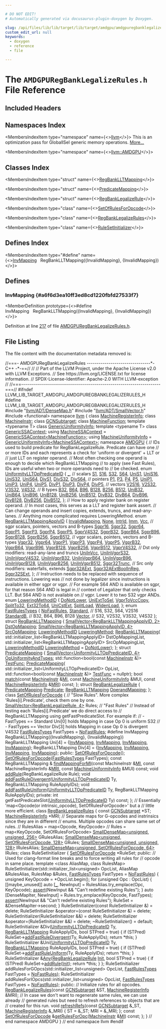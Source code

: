 ```yaml
---

# DO NOT EDIT!
# Automatically generated via docusaurus-plugin-doxygen by Doxygen.

slug: /api/files/lib/lib/target/lib/target/amdgpu/amdgpuregbanklegalizerules-h
custom_edit_url: null
keywords:
  - doxygen
  - reference
  - file

---
```





# The `AMDGPURegBankLegalizeRules.h` File Reference

<DoxygenPage pluginConfig={pluginConfig}>



## Included Headers

<IncludesList>
<IncludesListItem
  filePath="llvm/ADT/DenseMap.h"
  permalink="/docs/api/files/include/include/llvm/include/llvm/adt/densemap-h"
  isLocal="true" />
<IncludesListItem
  filePath="llvm/ADT/SmallVector.h"
  permalink="/docs/api/files/include/include/llvm/include/llvm/adt/smallvector-h"
  isLocal="true" />
<IncludesListItem
  filePath="functional"
  permalink=""
  isLocal="false" />
</IncludesList>

## Namespaces Index

<MembersIndex>

<MembersIndexItem
  type="namespace"
  name={<><a href="/docs/api/namespaces/llvm">llvm</a></>}>
This is an optimization pass for GlobalISel generic memory operations. <a href="/docs/api/namespaces/llvm/#details">More...</a>
</MembersIndexItem>

<MembersIndexItem
  type="namespace"
  name={<><a href="/docs/api/namespaces/llvm/amdgpu">llvm::AMDGPU</a></>}>
</MembersIndexItem>

</MembersIndex>

## Classes Index

<MembersIndex>

<MembersIndexItem
  type="struct"
  name={<><a href="/docs/api/structs/llvm/amdgpu/regbanklltmapping">RegBankLLTMapping</a></>}>
</MembersIndexItem>

<MembersIndexItem
  type="struct"
  name={<><a href="/docs/api/structs/llvm/amdgpu/predicatemapping">PredicateMapping</a></>}>
</MembersIndexItem>

<MembersIndexItem
  type="struct"
  name={<><a href="/docs/api/structs/llvm/amdgpu/regbanklegalizerule">RegBankLegalizeRule</a></>}>
</MembersIndexItem>

<MembersIndexItem
  type="class"
  name={<><a href="/docs/api/classes/llvm/amdgpu/setofrulesforopcode">SetOfRulesForOpcode</a></>}>
</MembersIndexItem>

<MembersIndexItem
  type="class"
  name={<><a href="/docs/api/classes/llvm/amdgpu/regbanklegalizerules">RegBankLegalizeRules</a></>}>
</MembersIndexItem>

<MembersIndexItem
  type="class"
  name={<><a href="/docs/api/classes/llvm/amdgpu/regbanklegalizerules/rulesetinitializer">RuleSetInitializer</a></>}>
</MembersIndexItem>

</MembersIndex>

## Defines Index

<MembersIndex>

<MembersIndexItem
  type="#define"
  name={<><a href="#a6f6d3ea10ff3ed8cd1220fbfd27533f7">InvMapping</a>&nbsp;&nbsp;&nbsp;RegBankLLTMapping(&#123;InvalidMapping&#125;, &#123;InvalidMapping&#125;)</>}>
</MembersIndexItem>

</MembersIndex>


<SectionDefinition>

## Defines

### InvMapping {#a6f6d3ea10ff3ed8cd1220fbfd27533f7}

<MemberDefinition
  prototype={<>#define InvMapping&nbsp;&nbsp;&nbsp;RegBankLLTMapping(&#123;InvalidMapping&#125;, &#123;InvalidMapping&#125;)</>}>

Definition at line <a href="#l00217">217</a> of file <a href="/docs/api/files/lib/lib/target/lib/target/amdgpu/amdgpuregbanklegalizerules-h">AMDGPURegBankLegalizeRules.h</a>.
</MemberDefinition>

</SectionDefinition>

## File Listing

The file content with the documentation metadata removed is:

<ProgramListing>

<Link id="l00001" /><CodeLine lineNumber="1"><span class="doxyHighlightComment">//===- AMDGPURegBankLegalizeRules --------------------------------&#42;- C++ -&#42;-==//</span></CodeLine>
<Link id="l00002" /><CodeLine lineNumber="2"><span class="doxyHighlightComment">//</span></CodeLine>
<Link id="l00003" /><CodeLine lineNumber="3"><span class="doxyHighlightComment">// Part of the LLVM Project, under the Apache License v2.0 with LLVM Exceptions.</span></CodeLine>
<Link id="l00004" /><CodeLine lineNumber="4"><span class="doxyHighlightComment">// See https://llvm.org/LICENSE.txt for license information.</span></CodeLine>
<Link id="l00005" /><CodeLine lineNumber="5"><span class="doxyHighlightComment">// SPDX-License-Identifier: Apache-2.0 WITH LLVM-exception</span></CodeLine>
<Link id="l00006" /><CodeLine lineNumber="6"><span class="doxyHighlightComment">//</span></CodeLine>
<Link id="l00007" /><CodeLine lineNumber="7"><span class="doxyHighlightComment">//===----------------------------------------------------------------------===//</span></CodeLine>
<Link id="l00008" /><CodeLine lineNumber="8"></CodeLine>
<Link id="l00009" /><CodeLine lineNumber="9"><span class="doxyHighlightPreprocessor">#ifndef LLVM&#95;LIB&#95;TARGET&#95;AMDGPU&#95;AMDGPUREGBANKLEGALIZERULES&#95;H</span></CodeLine>
<Link id="l00010" /><CodeLine lineNumber="10"><span class="doxyHighlightPreprocessor">#define LLVM&#95;LIB&#95;TARGET&#95;AMDGPU&#95;AMDGPUREGBANKLEGALIZERULES&#95;H</span></CodeLine>
<Link id="l00011" /><CodeLine lineNumber="11"></CodeLine>
<Link id="l00012" /><CodeLine lineNumber="12"><span class="doxyHighlightPreprocessor">#include &quot;<a href="/docs/api/files/include/include/llvm/include/llvm/adt/densemap-h">llvm/ADT/DenseMap.h</a>&quot;</span></CodeLine>
<Link id="l00013" /><CodeLine lineNumber="13"><span class="doxyHighlightPreprocessor">#include &quot;<a href="/docs/api/files/include/include/llvm/include/llvm/adt/smallvector-h">llvm/ADT/SmallVector.h</a>&quot;</span></CodeLine>
<Link id="l00014" /><CodeLine lineNumber="14"><span class="doxyHighlightPreprocessor">#include &lt;functional&gt;</span></CodeLine>
<Link id="l00015" /><CodeLine lineNumber="15"></CodeLine>
<Link id="l00016" /><CodeLine lineNumber="16"><span class="doxyHighlightKeyword">namespace </span><span class="doxyHighlight"><a href="/docs/api/namespaces/llvm">llvm</a> &#123;</span></CodeLine>
<Link id="l00017" /><CodeLine lineNumber="17"></CodeLine>
<Link id="l00018" /><CodeLine lineNumber="18"><span class="doxyHighlightKeyword">class </span><span class="doxyHighlight"><a href="/docs/api/classes/llvm/machineregisterinfo">MachineRegisterInfo</a>;</span></CodeLine>
<Link id="l00019" /><CodeLine lineNumber="19"><span class="doxyHighlightKeyword">class </span><span class="doxyHighlight"><a href="/docs/api/classes/llvm/machineinstr">MachineInstr</a>;</span></CodeLine>
<Link id="l00020" /><CodeLine lineNumber="20"><span class="doxyHighlightKeyword">class </span><span class="doxyHighlight"><a href="/docs/api/classes/llvm/gcnsubtarget">GCNSubtarget</a>;</span></CodeLine>
<Link id="l00021" /><CodeLine lineNumber="21"><span class="doxyHighlightKeyword">class </span><span class="doxyHighlight"><a href="/docs/api/classes/llvm/machinefunction">MachineFunction</a>;</span></CodeLine>
<Link id="l00022" /><CodeLine lineNumber="22"><span class="doxyHighlightKeyword">template</span><span class="doxyHighlight"> &lt;</span><span class="doxyHighlightKeyword">typename</span><span class="doxyHighlight"> T&gt; </span><span class="doxyHighlightKeyword">class </span><span class="doxyHighlight"><a href="/docs/api/classes/llvm/genericuniformityinfo">GenericUniformityInfo</a>;</span></CodeLine>
<Link id="l00023" /><CodeLine lineNumber="23"><span class="doxyHighlightKeyword">template</span><span class="doxyHighlight"> &lt;</span><span class="doxyHighlightKeyword">typename</span><span class="doxyHighlight"> T&gt; </span><span class="doxyHighlightKeyword">class </span><span class="doxyHighlight"><a href="/docs/api/classes/llvm/genericssacontext">GenericSSAContext</a>;</span></CodeLine>
<Link id="l00024" /><CodeLine lineNumber="24"><span class="doxyHighlightKeyword">using </span><span class="doxyHighlight"><a href="/docs/api/namespaces/llvm/#aa3536619df7a274f768c8692da492be1">MachineSSAContext</a> = <a href="/docs/api/classes/llvm/genericssacontext">GenericSSAContext&lt;MachineFunction&gt;</a>;</span></CodeLine>
<Link id="l00025" /><CodeLine lineNumber="25"><span class="doxyHighlightKeyword">using </span><span class="doxyHighlight"><a href="/docs/api/namespaces/llvm/#a02b9df38cfd95dfb86cb5b81234df892">MachineUniformityInfo</a> = <a href="/docs/api/classes/llvm/genericuniformityinfo">GenericUniformityInfo&lt;MachineSSAContext&gt;</a>;</span></CodeLine>
<Link id="l00026" /><CodeLine lineNumber="26"></CodeLine>
<Link id="l00027" /><CodeLine lineNumber="27"><span class="doxyHighlightKeyword">namespace </span><span class="doxyHighlight"><a href="/docs/api/namespaces/llvm/amdgpu">AMDGPU</a> &#123;</span></CodeLine>
<Link id="l00028" /><CodeLine lineNumber="28"></CodeLine>
<Link id="l00029" /><CodeLine lineNumber="29"><span class="doxyHighlightComment">// IDs used to build predicate for RegBankLegalizeRule. Predicate can have one</span></CodeLine>
<Link id="l00030" /><CodeLine lineNumber="30"><span class="doxyHighlightComment">// or more IDs and each represents a check for &#39;uniform or divergent&#39; + LLT or</span></CodeLine>
<Link id="l00031" /><CodeLine lineNumber="31"><span class="doxyHighlightComment">// just LLT on register operand.</span></CodeLine>
<Link id="l00032" /><CodeLine lineNumber="32"><span class="doxyHighlightComment">// Most often checking one operand is enough to decide which RegBankLLTMapping</span></CodeLine>
<Link id="l00033" /><CodeLine lineNumber="33"><span class="doxyHighlightComment">// to apply (see Fast Rules), IDs are useful when two or more operands need to</span></CodeLine>
<Link id="l00034" /><CodeLine lineNumber="34"><span class="doxyHighlightComment">// be checked.</span></CodeLine>
<Link id="l00035" /><CodeLine lineNumber="35" lineLink="/docs/api/namespaces/llvm/amdgpu/#a76e181dec221dc54600e40d350953420"><span class="doxyHighlightKeyword">enum</span><span class="doxyHighlight"> <a href="/docs/api/namespaces/llvm/amdgpu/#a76e181dec221dc54600e40d350953420">UniformityLLTOpPredicateID</a> &#123;</span></CodeLine>
<Link id="l00036" /><CodeLine lineNumber="36" lineLink="/docs/api/namespaces/llvm/amdgpu/#a76e181dec221dc54600e40d350953420aae917c4fa3b371b4952af2cefe97e856"><span class="doxyHighlight">  <a href="/docs/api/namespaces/llvm/amdgpu/#a76e181dec221dc54600e40d350953420aae917c4fa3b371b4952af2cefe97e856">&#95;</a>,</span></CodeLine>
<Link id="l00037" /><CodeLine lineNumber="37"><span class="doxyHighlight">  </span><span class="doxyHighlightComment">// scalars</span></CodeLine>
<Link id="l00038" /><CodeLine lineNumber="38" lineLink="/docs/api/namespaces/llvm/amdgpu/#a76e181dec221dc54600e40d350953420a9fd6d43097151f643d4c212315e145a9"><span class="doxyHighlight">  <a href="/docs/api/namespaces/llvm/amdgpu/#a76e181dec221dc54600e40d350953420a9fd6d43097151f643d4c212315e145a9">S1</a>,</span></CodeLine>
<Link id="l00039" /><CodeLine lineNumber="39" lineLink="/docs/api/namespaces/llvm/amdgpu/#a76e181dec221dc54600e40d350953420a31b15cbedf64ec9894b8d52503e11de5"><span class="doxyHighlight">  <a href="/docs/api/namespaces/llvm/amdgpu/#a76e181dec221dc54600e40d350953420a31b15cbedf64ec9894b8d52503e11de5">S16</a>,</span></CodeLine>
<Link id="l00040" /><CodeLine lineNumber="40" lineLink="/docs/api/namespaces/llvm/amdgpu/#a76e181dec221dc54600e40d350953420a718b53a09511fefc3f83047f21a1d33c"><span class="doxyHighlight">  <a href="/docs/api/namespaces/llvm/amdgpu/#a76e181dec221dc54600e40d350953420a718b53a09511fefc3f83047f21a1d33c">S32</a>,</span></CodeLine>
<Link id="l00041" /><CodeLine lineNumber="41" lineLink="/docs/api/namespaces/llvm/amdgpu/#a76e181dec221dc54600e40d350953420a234298685e8cccf9a4436f3ed81f1c8f"><span class="doxyHighlight">  <a href="/docs/api/namespaces/llvm/amdgpu/#a76e181dec221dc54600e40d350953420a234298685e8cccf9a4436f3ed81f1c8f">S64</a>,</span></CodeLine>
<Link id="l00042" /><CodeLine lineNumber="42"></CodeLine>
<Link id="l00043" /><CodeLine lineNumber="43" lineLink="/docs/api/namespaces/llvm/amdgpu/#a76e181dec221dc54600e40d350953420a7a410554c7d5aec017fb84e95b95ffff"><span class="doxyHighlight">  <a href="/docs/api/namespaces/llvm/amdgpu/#a76e181dec221dc54600e40d350953420a7a410554c7d5aec017fb84e95b95ffff">UniS1</a>,</span></CodeLine>
<Link id="l00044" /><CodeLine lineNumber="44" lineLink="/docs/api/namespaces/llvm/amdgpu/#a76e181dec221dc54600e40d350953420add4a306f664c8209ecf726d99b5704fd"><span class="doxyHighlight">  <a href="/docs/api/namespaces/llvm/amdgpu/#a76e181dec221dc54600e40d350953420add4a306f664c8209ecf726d99b5704fd">UniS16</a>,</span></CodeLine>
<Link id="l00045" /><CodeLine lineNumber="45" lineLink="/docs/api/namespaces/llvm/amdgpu/#a76e181dec221dc54600e40d350953420a26f1c53b64b980b589c64fd9f61ec50f"><span class="doxyHighlight">  <a href="/docs/api/namespaces/llvm/amdgpu/#a76e181dec221dc54600e40d350953420a26f1c53b64b980b589c64fd9f61ec50f">UniS32</a>,</span></CodeLine>
<Link id="l00046" /><CodeLine lineNumber="46" lineLink="/docs/api/namespaces/llvm/amdgpu/#a76e181dec221dc54600e40d350953420a4a917415d28aa004b6b5390d58c36401"><span class="doxyHighlight">  <a href="/docs/api/namespaces/llvm/amdgpu/#a76e181dec221dc54600e40d350953420a4a917415d28aa004b6b5390d58c36401">UniS64</a>,</span></CodeLine>
<Link id="l00047" /><CodeLine lineNumber="47"></CodeLine>
<Link id="l00048" /><CodeLine lineNumber="48" lineLink="/docs/api/namespaces/llvm/amdgpu/#a76e181dec221dc54600e40d350953420afb78a782d068759a523da387da91d882"><span class="doxyHighlight">  <a href="/docs/api/namespaces/llvm/amdgpu/#a76e181dec221dc54600e40d350953420afb78a782d068759a523da387da91d882">DivS1</a>,</span></CodeLine>
<Link id="l00049" /><CodeLine lineNumber="49" lineLink="/docs/api/namespaces/llvm/amdgpu/#a76e181dec221dc54600e40d350953420a9b162f0022f1653589cf67c3b072f9cb"><span class="doxyHighlight">  <a href="/docs/api/namespaces/llvm/amdgpu/#a76e181dec221dc54600e40d350953420a9b162f0022f1653589cf67c3b072f9cb">DivS32</a>,</span></CodeLine>
<Link id="l00050" /><CodeLine lineNumber="50" lineLink="/docs/api/namespaces/llvm/amdgpu/#a76e181dec221dc54600e40d350953420a4403259502320119000750de688b1afb"><span class="doxyHighlight">  <a href="/docs/api/namespaces/llvm/amdgpu/#a76e181dec221dc54600e40d350953420a4403259502320119000750de688b1afb">DivS64</a>,</span></CodeLine>
<Link id="l00051" /><CodeLine lineNumber="51"></CodeLine>
<Link id="l00052" /><CodeLine lineNumber="52"><span class="doxyHighlight">  </span><span class="doxyHighlightComment">// pointers</span></CodeLine>
<Link id="l00053" /><CodeLine lineNumber="53" lineLink="/docs/api/namespaces/llvm/amdgpu/#a76e181dec221dc54600e40d350953420a16c3a14a4de3fbf61469a9c80a01a9ed"><span class="doxyHighlight">  <a href="/docs/api/namespaces/llvm/amdgpu/#a76e181dec221dc54600e40d350953420a16c3a14a4de3fbf61469a9c80a01a9ed">P1</a>,</span></CodeLine>
<Link id="l00054" /><CodeLine lineNumber="54" lineLink="/docs/api/namespaces/llvm/amdgpu/#a76e181dec221dc54600e40d350953420af92b6003daf929bf36028443a9790150"><span class="doxyHighlight">  <a href="/docs/api/namespaces/llvm/amdgpu/#a76e181dec221dc54600e40d350953420af92b6003daf929bf36028443a9790150">P3</a>,</span></CodeLine>
<Link id="l00055" /><CodeLine lineNumber="55" lineLink="/docs/api/namespaces/llvm/amdgpu/#a76e181dec221dc54600e40d350953420a7f414452d83a1489f791f7164971019a"><span class="doxyHighlight">  <a href="/docs/api/namespaces/llvm/amdgpu/#a76e181dec221dc54600e40d350953420a7f414452d83a1489f791f7164971019a">P4</a>,</span></CodeLine>
<Link id="l00056" /><CodeLine lineNumber="56" lineLink="/docs/api/namespaces/llvm/amdgpu/#a76e181dec221dc54600e40d350953420a42cbb5784c00f3dd0212fc7bfeebbe90"><span class="doxyHighlight">  <a href="/docs/api/namespaces/llvm/amdgpu/#a76e181dec221dc54600e40d350953420a42cbb5784c00f3dd0212fc7bfeebbe90">P5</a>,</span></CodeLine>
<Link id="l00057" /><CodeLine lineNumber="57"></CodeLine>
<Link id="l00058" /><CodeLine lineNumber="58" lineLink="/docs/api/namespaces/llvm/amdgpu/#a76e181dec221dc54600e40d350953420a988754bd8189f1fe50f0c35fcd4fe89a"><span class="doxyHighlight">  <a href="/docs/api/namespaces/llvm/amdgpu/#a76e181dec221dc54600e40d350953420a988754bd8189f1fe50f0c35fcd4fe89a">UniP1</a>,</span></CodeLine>
<Link id="l00059" /><CodeLine lineNumber="59" lineLink="/docs/api/namespaces/llvm/amdgpu/#a76e181dec221dc54600e40d350953420ae746790acf7e929808a4600690d1b58d"><span class="doxyHighlight">  <a href="/docs/api/namespaces/llvm/amdgpu/#a76e181dec221dc54600e40d350953420ae746790acf7e929808a4600690d1b58d">UniP3</a>,</span></CodeLine>
<Link id="l00060" /><CodeLine lineNumber="60" lineLink="/docs/api/namespaces/llvm/amdgpu/#a76e181dec221dc54600e40d350953420ae7d7ff3ebc4c6919fe11d44e42e2ffdd"><span class="doxyHighlight">  <a href="/docs/api/namespaces/llvm/amdgpu/#a76e181dec221dc54600e40d350953420ae7d7ff3ebc4c6919fe11d44e42e2ffdd">UniP4</a>,</span></CodeLine>
<Link id="l00061" /><CodeLine lineNumber="61" lineLink="/docs/api/namespaces/llvm/amdgpu/#a76e181dec221dc54600e40d350953420adbc949905d6ae3277cf6bc15a3306437"><span class="doxyHighlight">  <a href="/docs/api/namespaces/llvm/amdgpu/#a76e181dec221dc54600e40d350953420adbc949905d6ae3277cf6bc15a3306437">UniP5</a>,</span></CodeLine>
<Link id="l00062" /><CodeLine lineNumber="62"></CodeLine>
<Link id="l00063" /><CodeLine lineNumber="63" lineLink="/docs/api/namespaces/llvm/amdgpu/#a76e181dec221dc54600e40d350953420a2c1df13b184923afc2cb79b16c766f57"><span class="doxyHighlight">  <a href="/docs/api/namespaces/llvm/amdgpu/#a76e181dec221dc54600e40d350953420a2c1df13b184923afc2cb79b16c766f57">DivP1</a>,</span></CodeLine>
<Link id="l00064" /><CodeLine lineNumber="64" lineLink="/docs/api/namespaces/llvm/amdgpu/#a76e181dec221dc54600e40d350953420a0c598d889a1443817f7ef6dd2f87ea29"><span class="doxyHighlight">  <a href="/docs/api/namespaces/llvm/amdgpu/#a76e181dec221dc54600e40d350953420a0c598d889a1443817f7ef6dd2f87ea29">DivP3</a>,</span></CodeLine>
<Link id="l00065" /><CodeLine lineNumber="65" lineLink="/docs/api/namespaces/llvm/amdgpu/#a76e181dec221dc54600e40d350953420ac6b534a26350aaeb0d0217c420def52b"><span class="doxyHighlight">  <a href="/docs/api/namespaces/llvm/amdgpu/#a76e181dec221dc54600e40d350953420ac6b534a26350aaeb0d0217c420def52b">DivP4</a>,</span></CodeLine>
<Link id="l00066" /><CodeLine lineNumber="66" lineLink="/docs/api/namespaces/llvm/amdgpu/#a76e181dec221dc54600e40d350953420ae0af493134959f369c3c548209ce4e64"><span class="doxyHighlight">  <a href="/docs/api/namespaces/llvm/amdgpu/#a76e181dec221dc54600e40d350953420ae0af493134959f369c3c548209ce4e64">DivP5</a>,</span></CodeLine>
<Link id="l00067" /><CodeLine lineNumber="67"></CodeLine>
<Link id="l00068" /><CodeLine lineNumber="68"><span class="doxyHighlight">  </span><span class="doxyHighlightComment">// vectors</span></CodeLine>
<Link id="l00069" /><CodeLine lineNumber="69" lineLink="/docs/api/namespaces/llvm/amdgpu/#a76e181dec221dc54600e40d350953420a5fbc905296dca83c384025fce8052bf4"><span class="doxyHighlight">  <a href="/docs/api/namespaces/llvm/amdgpu/#a76e181dec221dc54600e40d350953420a5fbc905296dca83c384025fce8052bf4">V2S16</a>,</span></CodeLine>
<Link id="l00070" /><CodeLine lineNumber="70" lineLink="/docs/api/namespaces/llvm/amdgpu/#a76e181dec221dc54600e40d350953420a5833959e7b933effdfbedb000685d607"><span class="doxyHighlight">  <a href="/docs/api/namespaces/llvm/amdgpu/#a76e181dec221dc54600e40d350953420a5833959e7b933effdfbedb000685d607">V2S32</a>,</span></CodeLine>
<Link id="l00071" /><CodeLine lineNumber="71" lineLink="/docs/api/namespaces/llvm/amdgpu/#a76e181dec221dc54600e40d350953420a19efe828efa370fb35d0b20910cdc6fe"><span class="doxyHighlight">  <a href="/docs/api/namespaces/llvm/amdgpu/#a76e181dec221dc54600e40d350953420a19efe828efa370fb35d0b20910cdc6fe">V3S32</a>,</span></CodeLine>
<Link id="l00072" /><CodeLine lineNumber="72" lineLink="/docs/api/namespaces/llvm/amdgpu/#a76e181dec221dc54600e40d350953420ab547a3c88483f9165fa181394d29953d"><span class="doxyHighlight">  <a href="/docs/api/namespaces/llvm/amdgpu/#a76e181dec221dc54600e40d350953420ab547a3c88483f9165fa181394d29953d">V4S32</a>,</span></CodeLine>
<Link id="l00073" /><CodeLine lineNumber="73"></CodeLine>
<Link id="l00074" /><CodeLine lineNumber="74"><span class="doxyHighlight">  </span><span class="doxyHighlightComment">// B types</span></CodeLine>
<Link id="l00075" /><CodeLine lineNumber="75" lineLink="/docs/api/namespaces/llvm/amdgpu/#a76e181dec221dc54600e40d350953420aa6f2e5339ef0a03a1aac1a2ded70ee88"><span class="doxyHighlight">  <a href="/docs/api/namespaces/llvm/amdgpu/#a76e181dec221dc54600e40d350953420aa6f2e5339ef0a03a1aac1a2ded70ee88">B32</a>,</span></CodeLine>
<Link id="l00076" /><CodeLine lineNumber="76" lineLink="/docs/api/namespaces/llvm/amdgpu/#a76e181dec221dc54600e40d350953420a6177319f039156724113f1ef7ed40b0c"><span class="doxyHighlight">  <a href="/docs/api/namespaces/llvm/amdgpu/#a76e181dec221dc54600e40d350953420a6177319f039156724113f1ef7ed40b0c">B64</a>,</span></CodeLine>
<Link id="l00077" /><CodeLine lineNumber="77" lineLink="/docs/api/namespaces/llvm/amdgpu/#a76e181dec221dc54600e40d350953420adf9dfb559cf5a7298951ba8d91c6d360"><span class="doxyHighlight">  <a href="/docs/api/namespaces/llvm/amdgpu/#a76e181dec221dc54600e40d350953420adf9dfb559cf5a7298951ba8d91c6d360">B96</a>,</span></CodeLine>
<Link id="l00078" /><CodeLine lineNumber="78" lineLink="/docs/api/namespaces/llvm/amdgpu/#a76e181dec221dc54600e40d350953420a8e33d0d9c111a50cb39e6060f712acc8"><span class="doxyHighlight">  <a href="/docs/api/namespaces/llvm/amdgpu/#a76e181dec221dc54600e40d350953420a8e33d0d9c111a50cb39e6060f712acc8">B128</a>,</span></CodeLine>
<Link id="l00079" /><CodeLine lineNumber="79" lineLink="/docs/api/namespaces/llvm/amdgpu/#a76e181dec221dc54600e40d350953420ab48ec0d2d92413d06583513e710645fb"><span class="doxyHighlight">  <a href="/docs/api/namespaces/llvm/amdgpu/#a76e181dec221dc54600e40d350953420ab48ec0d2d92413d06583513e710645fb">B256</a>,</span></CodeLine>
<Link id="l00080" /><CodeLine lineNumber="80" lineLink="/docs/api/namespaces/llvm/amdgpu/#a76e181dec221dc54600e40d350953420a2df244739d83957ac71aebd10f256231"><span class="doxyHighlight">  <a href="/docs/api/namespaces/llvm/amdgpu/#a76e181dec221dc54600e40d350953420a2df244739d83957ac71aebd10f256231">B512</a>,</span></CodeLine>
<Link id="l00081" /><CodeLine lineNumber="81"></CodeLine>
<Link id="l00082" /><CodeLine lineNumber="82" lineLink="/docs/api/namespaces/llvm/amdgpu/#a76e181dec221dc54600e40d350953420a4f7512b2db0c88a026ac6b312a2e20ef"><span class="doxyHighlight">  <a href="/docs/api/namespaces/llvm/amdgpu/#a76e181dec221dc54600e40d350953420a4f7512b2db0c88a026ac6b312a2e20ef">UniB32</a>,</span></CodeLine>
<Link id="l00083" /><CodeLine lineNumber="83" lineLink="/docs/api/namespaces/llvm/amdgpu/#a76e181dec221dc54600e40d350953420a439c9b575e412dbb0ac9f8e6179b4728"><span class="doxyHighlight">  <a href="/docs/api/namespaces/llvm/amdgpu/#a76e181dec221dc54600e40d350953420a439c9b575e412dbb0ac9f8e6179b4728">UniB64</a>,</span></CodeLine>
<Link id="l00084" /><CodeLine lineNumber="84" lineLink="/docs/api/namespaces/llvm/amdgpu/#a76e181dec221dc54600e40d350953420a9bb212a131349c1db3f88ca6ee67434b"><span class="doxyHighlight">  <a href="/docs/api/namespaces/llvm/amdgpu/#a76e181dec221dc54600e40d350953420a9bb212a131349c1db3f88ca6ee67434b">UniB96</a>,</span></CodeLine>
<Link id="l00085" /><CodeLine lineNumber="85" lineLink="/docs/api/namespaces/llvm/amdgpu/#a76e181dec221dc54600e40d350953420a5010d1330cc47e215b31568774f805cd"><span class="doxyHighlight">  <a href="/docs/api/namespaces/llvm/amdgpu/#a76e181dec221dc54600e40d350953420a5010d1330cc47e215b31568774f805cd">UniB128</a>,</span></CodeLine>
<Link id="l00086" /><CodeLine lineNumber="86" lineLink="/docs/api/namespaces/llvm/amdgpu/#a76e181dec221dc54600e40d350953420af6e9d4a12a2dcf16f084720a1ef87941"><span class="doxyHighlight">  <a href="/docs/api/namespaces/llvm/amdgpu/#a76e181dec221dc54600e40d350953420af6e9d4a12a2dcf16f084720a1ef87941">UniB256</a>,</span></CodeLine>
<Link id="l00087" /><CodeLine lineNumber="87" lineLink="/docs/api/namespaces/llvm/amdgpu/#a76e181dec221dc54600e40d350953420a3a4a82361555b80d3c6297236c83b7e2"><span class="doxyHighlight">  <a href="/docs/api/namespaces/llvm/amdgpu/#a76e181dec221dc54600e40d350953420a3a4a82361555b80d3c6297236c83b7e2">UniB512</a>,</span></CodeLine>
<Link id="l00088" /><CodeLine lineNumber="88"></CodeLine>
<Link id="l00089" /><CodeLine lineNumber="89" lineLink="/docs/api/namespaces/llvm/amdgpu/#a76e181dec221dc54600e40d350953420a9add2fdc05b41903b41ec3336a2fddd1"><span class="doxyHighlight">  <a href="/docs/api/namespaces/llvm/amdgpu/#a76e181dec221dc54600e40d350953420a9add2fdc05b41903b41ec3336a2fddd1">DivB32</a>,</span></CodeLine>
<Link id="l00090" /><CodeLine lineNumber="90" lineLink="/docs/api/namespaces/llvm/amdgpu/#a76e181dec221dc54600e40d350953420a74dc7cae50483b84b9d95948079daf40"><span class="doxyHighlight">  <a href="/docs/api/namespaces/llvm/amdgpu/#a76e181dec221dc54600e40d350953420a74dc7cae50483b84b9d95948079daf40">DivB64</a>,</span></CodeLine>
<Link id="l00091" /><CodeLine lineNumber="91" lineLink="/docs/api/namespaces/llvm/amdgpu/#a76e181dec221dc54600e40d350953420af6171405c4a2d6d5045aa9ee504b651e"><span class="doxyHighlight">  <a href="/docs/api/namespaces/llvm/amdgpu/#a76e181dec221dc54600e40d350953420af6171405c4a2d6d5045aa9ee504b651e">DivB96</a>,</span></CodeLine>
<Link id="l00092" /><CodeLine lineNumber="92" lineLink="/docs/api/namespaces/llvm/amdgpu/#a76e181dec221dc54600e40d350953420a1200c596b10f6b45bd8bb059219c4f12"><span class="doxyHighlight">  <a href="/docs/api/namespaces/llvm/amdgpu/#a76e181dec221dc54600e40d350953420a1200c596b10f6b45bd8bb059219c4f12">DivB128</a>,</span></CodeLine>
<Link id="l00093" /><CodeLine lineNumber="93" lineLink="/docs/api/namespaces/llvm/amdgpu/#a76e181dec221dc54600e40d350953420acd02fd0cdd6fbc43d3761d3bbcae7f7a"><span class="doxyHighlight">  <a href="/docs/api/namespaces/llvm/amdgpu/#a76e181dec221dc54600e40d350953420acd02fd0cdd6fbc43d3761d3bbcae7f7a">DivB256</a>,</span></CodeLine>
<Link id="l00094" /><CodeLine lineNumber="94" lineLink="/docs/api/namespaces/llvm/amdgpu/#a76e181dec221dc54600e40d350953420a3af22f245908c1446994d885848f46af"><span class="doxyHighlight">  <a href="/docs/api/namespaces/llvm/amdgpu/#a76e181dec221dc54600e40d350953420a3af22f245908c1446994d885848f46af">DivB512</a>,</span></CodeLine>
<Link id="l00095" /><CodeLine lineNumber="95"><span class="doxyHighlight">&#125;;</span></CodeLine>
<Link id="l00096" /><CodeLine lineNumber="96"></CodeLine>
<Link id="l00097" /><CodeLine lineNumber="97"><span class="doxyHighlightComment">// How to apply register bank on register operand.</span></CodeLine>
<Link id="l00098" /><CodeLine lineNumber="98"><span class="doxyHighlightComment">// In most cases, this serves as a LLT and register bank assert.</span></CodeLine>
<Link id="l00099" /><CodeLine lineNumber="99"><span class="doxyHighlightComment">// Can change operands and insert copies, extends, truncs, and read-any-lanes.</span></CodeLine>
<Link id="l00100" /><CodeLine lineNumber="100"><span class="doxyHighlightComment">// Anything more complicated requires LoweringMethod.</span></CodeLine>
<Link id="l00101" /><CodeLine lineNumber="101" lineLink="/docs/api/namespaces/llvm/amdgpu/#a4554b8c1e903115f6d7c75b0cc8900dc"><span class="doxyHighlightKeyword">enum</span><span class="doxyHighlight"> <a href="/docs/api/namespaces/llvm/amdgpu/#a4554b8c1e903115f6d7c75b0cc8900dc">RegBankLLTMappingApplyID</a> &#123;</span></CodeLine>
<Link id="l00102" /><CodeLine lineNumber="102" lineLink="/docs/api/namespaces/llvm/amdgpu/#a4554b8c1e903115f6d7c75b0cc8900dcabaa88a84334ae5904d024bb985c15ba2"><span class="doxyHighlight">  <a href="/docs/api/namespaces/llvm/amdgpu/#a4554b8c1e903115f6d7c75b0cc8900dcabaa88a84334ae5904d024bb985c15ba2">InvalidMapping</a>,</span></CodeLine>
<Link id="l00103" /><CodeLine lineNumber="103" lineLink="/docs/api/namespaces/llvm/amdgpu/#a4554b8c1e903115f6d7c75b0cc8900dcabcb5a7bc1ba76faa744b3d1c460fed56"><span class="doxyHighlight">  <a href="/docs/api/namespaces/llvm/amdgpu/#a4554b8c1e903115f6d7c75b0cc8900dcabcb5a7bc1ba76faa744b3d1c460fed56">None</a>,</span></CodeLine>
<Link id="l00104" /><CodeLine lineNumber="104" lineLink="/docs/api/namespaces/llvm/amdgpu/#a4554b8c1e903115f6d7c75b0cc8900dca26badaa8162c42e49ab3d5999a65f580"><span class="doxyHighlight">  <a href="/docs/api/namespaces/llvm/amdgpu/#a4554b8c1e903115f6d7c75b0cc8900dca26badaa8162c42e49ab3d5999a65f580">IntrId</a>,</span></CodeLine>
<Link id="l00105" /><CodeLine lineNumber="105" lineLink="/docs/api/namespaces/llvm/amdgpu/#a4554b8c1e903115f6d7c75b0cc8900dcae71a5bce3c21304da97e1e5d3dab0ed3"><span class="doxyHighlight">  <a href="/docs/api/namespaces/llvm/amdgpu/#a4554b8c1e903115f6d7c75b0cc8900dcae71a5bce3c21304da97e1e5d3dab0ed3">Imm</a>,</span></CodeLine>
<Link id="l00106" /><CodeLine lineNumber="106" lineLink="/docs/api/namespaces/llvm/amdgpu/#a4554b8c1e903115f6d7c75b0cc8900dca6669439c12cd7ae7c8fed15359a81e18"><span class="doxyHighlight">  <a href="/docs/api/namespaces/llvm/amdgpu/#a4554b8c1e903115f6d7c75b0cc8900dca6669439c12cd7ae7c8fed15359a81e18">Vcc</a>,</span></CodeLine>
<Link id="l00107" /><CodeLine lineNumber="107"></CodeLine>
<Link id="l00108" /><CodeLine lineNumber="108"><span class="doxyHighlight">  </span><span class="doxyHighlightComment">// sgpr scalars, pointers, vectors and B-types</span></CodeLine>
<Link id="l00109" /><CodeLine lineNumber="109" lineLink="/docs/api/namespaces/llvm/amdgpu/#a4554b8c1e903115f6d7c75b0cc8900dca152e43abebb05d1b0d8856d01c17e488"><span class="doxyHighlight">  <a href="/docs/api/namespaces/llvm/amdgpu/#a4554b8c1e903115f6d7c75b0cc8900dca152e43abebb05d1b0d8856d01c17e488">Sgpr16</a>,</span></CodeLine>
<Link id="l00110" /><CodeLine lineNumber="110" lineLink="/docs/api/namespaces/llvm/amdgpu/#a4554b8c1e903115f6d7c75b0cc8900dcaf5211bf8888c60fbe1b269d2c24f75f9"><span class="doxyHighlight">  <a href="/docs/api/namespaces/llvm/amdgpu/#a4554b8c1e903115f6d7c75b0cc8900dcaf5211bf8888c60fbe1b269d2c24f75f9">Sgpr32</a>,</span></CodeLine>
<Link id="l00111" /><CodeLine lineNumber="111" lineLink="/docs/api/namespaces/llvm/amdgpu/#a4554b8c1e903115f6d7c75b0cc8900dcab14bb58a8b905c6b5194f17ccc9b4877"><span class="doxyHighlight">  <a href="/docs/api/namespaces/llvm/amdgpu/#a4554b8c1e903115f6d7c75b0cc8900dcab14bb58a8b905c6b5194f17ccc9b4877">Sgpr64</a>,</span></CodeLine>
<Link id="l00112" /><CodeLine lineNumber="112" lineLink="/docs/api/namespaces/llvm/amdgpu/#a4554b8c1e903115f6d7c75b0cc8900dca74a3a93e203357fddc16a866f46af38b"><span class="doxyHighlight">  <a href="/docs/api/namespaces/llvm/amdgpu/#a4554b8c1e903115f6d7c75b0cc8900dca74a3a93e203357fddc16a866f46af38b">SgprP1</a>,</span></CodeLine>
<Link id="l00113" /><CodeLine lineNumber="113" lineLink="/docs/api/namespaces/llvm/amdgpu/#a4554b8c1e903115f6d7c75b0cc8900dcadc2a6054a110a79fdc0ef91b50cf15f1"><span class="doxyHighlight">  <a href="/docs/api/namespaces/llvm/amdgpu/#a4554b8c1e903115f6d7c75b0cc8900dcadc2a6054a110a79fdc0ef91b50cf15f1">SgprP3</a>,</span></CodeLine>
<Link id="l00114" /><CodeLine lineNumber="114" lineLink="/docs/api/namespaces/llvm/amdgpu/#a4554b8c1e903115f6d7c75b0cc8900dca95fe7cbc0903e9839f85044e0d1943ce"><span class="doxyHighlight">  <a href="/docs/api/namespaces/llvm/amdgpu/#a4554b8c1e903115f6d7c75b0cc8900dca95fe7cbc0903e9839f85044e0d1943ce">SgprP4</a>,</span></CodeLine>
<Link id="l00115" /><CodeLine lineNumber="115" lineLink="/docs/api/namespaces/llvm/amdgpu/#a4554b8c1e903115f6d7c75b0cc8900dca87964f52b4ff8f8762aa0f68fb36490a"><span class="doxyHighlight">  <a href="/docs/api/namespaces/llvm/amdgpu/#a4554b8c1e903115f6d7c75b0cc8900dca87964f52b4ff8f8762aa0f68fb36490a">SgprP5</a>,</span></CodeLine>
<Link id="l00116" /><CodeLine lineNumber="116" lineLink="/docs/api/namespaces/llvm/amdgpu/#a4554b8c1e903115f6d7c75b0cc8900dca9da9b63817b975b16e2146f45e746227"><span class="doxyHighlight">  <a href="/docs/api/namespaces/llvm/amdgpu/#a4554b8c1e903115f6d7c75b0cc8900dca9da9b63817b975b16e2146f45e746227">SgprV4S32</a>,</span></CodeLine>
<Link id="l00117" /><CodeLine lineNumber="117" lineLink="/docs/api/namespaces/llvm/amdgpu/#a4554b8c1e903115f6d7c75b0cc8900dcaed59e0c4309b4b465702c47267f56c4a"><span class="doxyHighlight">  <a href="/docs/api/namespaces/llvm/amdgpu/#a4554b8c1e903115f6d7c75b0cc8900dcaed59e0c4309b4b465702c47267f56c4a">SgprB32</a>,</span></CodeLine>
<Link id="l00118" /><CodeLine lineNumber="118" lineLink="/docs/api/namespaces/llvm/amdgpu/#a4554b8c1e903115f6d7c75b0cc8900dca4b1ff196cc47b0dcb92d67a5a5a37165"><span class="doxyHighlight">  <a href="/docs/api/namespaces/llvm/amdgpu/#a4554b8c1e903115f6d7c75b0cc8900dca4b1ff196cc47b0dcb92d67a5a5a37165">SgprB64</a>,</span></CodeLine>
<Link id="l00119" /><CodeLine lineNumber="119" lineLink="/docs/api/namespaces/llvm/amdgpu/#a4554b8c1e903115f6d7c75b0cc8900dca7cb70457b9a7f2d4e550cd18490aec03"><span class="doxyHighlight">  <a href="/docs/api/namespaces/llvm/amdgpu/#a4554b8c1e903115f6d7c75b0cc8900dca7cb70457b9a7f2d4e550cd18490aec03">SgprB96</a>,</span></CodeLine>
<Link id="l00120" /><CodeLine lineNumber="120" lineLink="/docs/api/namespaces/llvm/amdgpu/#a4554b8c1e903115f6d7c75b0cc8900dcac1eea52ac71dcfd4c916f32e1eedf4c1"><span class="doxyHighlight">  <a href="/docs/api/namespaces/llvm/amdgpu/#a4554b8c1e903115f6d7c75b0cc8900dcac1eea52ac71dcfd4c916f32e1eedf4c1">SgprB128</a>,</span></CodeLine>
<Link id="l00121" /><CodeLine lineNumber="121" lineLink="/docs/api/namespaces/llvm/amdgpu/#a4554b8c1e903115f6d7c75b0cc8900dca8a3118ddf3eeb3aa68d372298dd66e6b"><span class="doxyHighlight">  <a href="/docs/api/namespaces/llvm/amdgpu/#a4554b8c1e903115f6d7c75b0cc8900dca8a3118ddf3eeb3aa68d372298dd66e6b">SgprB256</a>,</span></CodeLine>
<Link id="l00122" /><CodeLine lineNumber="122" lineLink="/docs/api/namespaces/llvm/amdgpu/#a4554b8c1e903115f6d7c75b0cc8900dca4d3a75d0f42b09bb2a6aaa8e29bd7f35"><span class="doxyHighlight">  <a href="/docs/api/namespaces/llvm/amdgpu/#a4554b8c1e903115f6d7c75b0cc8900dca4d3a75d0f42b09bb2a6aaa8e29bd7f35">SgprB512</a>,</span></CodeLine>
<Link id="l00123" /><CodeLine lineNumber="123"></CodeLine>
<Link id="l00124" /><CodeLine lineNumber="124"><span class="doxyHighlight">  </span><span class="doxyHighlightComment">// vgpr scalars, pointers, vectors and B-types</span></CodeLine>
<Link id="l00125" /><CodeLine lineNumber="125" lineLink="/docs/api/namespaces/llvm/amdgpu/#a4554b8c1e903115f6d7c75b0cc8900dca1b281c0f05b475aaae25ea8c7f4aea7b"><span class="doxyHighlight">  <a href="/docs/api/namespaces/llvm/amdgpu/#a4554b8c1e903115f6d7c75b0cc8900dca1b281c0f05b475aaae25ea8c7f4aea7b">Vgpr32</a>,</span></CodeLine>
<Link id="l00126" /><CodeLine lineNumber="126" lineLink="/docs/api/namespaces/llvm/amdgpu/#a4554b8c1e903115f6d7c75b0cc8900dca12ef34ac724150aac8ccb203eff11009"><span class="doxyHighlight">  <a href="/docs/api/namespaces/llvm/amdgpu/#a4554b8c1e903115f6d7c75b0cc8900dca12ef34ac724150aac8ccb203eff11009">Vgpr64</a>,</span></CodeLine>
<Link id="l00127" /><CodeLine lineNumber="127" lineLink="/docs/api/namespaces/llvm/amdgpu/#a4554b8c1e903115f6d7c75b0cc8900dca3dd150ca6fcb2e3465d27226d7053555"><span class="doxyHighlight">  <a href="/docs/api/namespaces/llvm/amdgpu/#a4554b8c1e903115f6d7c75b0cc8900dca3dd150ca6fcb2e3465d27226d7053555">VgprP1</a>,</span></CodeLine>
<Link id="l00128" /><CodeLine lineNumber="128" lineLink="/docs/api/namespaces/llvm/amdgpu/#a4554b8c1e903115f6d7c75b0cc8900dcac042ac321dadb1b230afaadeb4816057"><span class="doxyHighlight">  <a href="/docs/api/namespaces/llvm/amdgpu/#a4554b8c1e903115f6d7c75b0cc8900dcac042ac321dadb1b230afaadeb4816057">VgprP3</a>,</span></CodeLine>
<Link id="l00129" /><CodeLine lineNumber="129" lineLink="/docs/api/namespaces/llvm/amdgpu/#a4554b8c1e903115f6d7c75b0cc8900dcae1f96ab0b266e8039e3d455732e08020"><span class="doxyHighlight">  <a href="/docs/api/namespaces/llvm/amdgpu/#a4554b8c1e903115f6d7c75b0cc8900dcae1f96ab0b266e8039e3d455732e08020">VgprP4</a>,</span></CodeLine>
<Link id="l00130" /><CodeLine lineNumber="130" lineLink="/docs/api/namespaces/llvm/amdgpu/#a4554b8c1e903115f6d7c75b0cc8900dca95600d5ac08bd4789e3aceb6e7939054"><span class="doxyHighlight">  <a href="/docs/api/namespaces/llvm/amdgpu/#a4554b8c1e903115f6d7c75b0cc8900dca95600d5ac08bd4789e3aceb6e7939054">VgprP5</a>,</span></CodeLine>
<Link id="l00131" /><CodeLine lineNumber="131" lineLink="/docs/api/namespaces/llvm/amdgpu/#a4554b8c1e903115f6d7c75b0cc8900dcaed25bff8fc6f6613575977db519d9a19"><span class="doxyHighlight">  <a href="/docs/api/namespaces/llvm/amdgpu/#a4554b8c1e903115f6d7c75b0cc8900dcaed25bff8fc6f6613575977db519d9a19">VgprB32</a>,</span></CodeLine>
<Link id="l00132" /><CodeLine lineNumber="132" lineLink="/docs/api/namespaces/llvm/amdgpu/#a4554b8c1e903115f6d7c75b0cc8900dca3b3e22f9c912ea74f69e0ff0dd6de812"><span class="doxyHighlight">  <a href="/docs/api/namespaces/llvm/amdgpu/#a4554b8c1e903115f6d7c75b0cc8900dca3b3e22f9c912ea74f69e0ff0dd6de812">VgprB64</a>,</span></CodeLine>
<Link id="l00133" /><CodeLine lineNumber="133" lineLink="/docs/api/namespaces/llvm/amdgpu/#a4554b8c1e903115f6d7c75b0cc8900dca58aa67f7d2947a68f4d6f1ef09191af3"><span class="doxyHighlight">  <a href="/docs/api/namespaces/llvm/amdgpu/#a4554b8c1e903115f6d7c75b0cc8900dca58aa67f7d2947a68f4d6f1ef09191af3">VgprB96</a>,</span></CodeLine>
<Link id="l00134" /><CodeLine lineNumber="134" lineLink="/docs/api/namespaces/llvm/amdgpu/#a4554b8c1e903115f6d7c75b0cc8900dcaa08bed67e7f3cbbeabdd5a8b7a09eeee"><span class="doxyHighlight">  <a href="/docs/api/namespaces/llvm/amdgpu/#a4554b8c1e903115f6d7c75b0cc8900dcaa08bed67e7f3cbbeabdd5a8b7a09eeee">VgprB128</a>,</span></CodeLine>
<Link id="l00135" /><CodeLine lineNumber="135" lineLink="/docs/api/namespaces/llvm/amdgpu/#a4554b8c1e903115f6d7c75b0cc8900dcaadd1145675e4849c6bb045cabb65bf9d"><span class="doxyHighlight">  <a href="/docs/api/namespaces/llvm/amdgpu/#a4554b8c1e903115f6d7c75b0cc8900dcaadd1145675e4849c6bb045cabb65bf9d">VgprB256</a>,</span></CodeLine>
<Link id="l00136" /><CodeLine lineNumber="136" lineLink="/docs/api/namespaces/llvm/amdgpu/#a4554b8c1e903115f6d7c75b0cc8900dca1c31ddac461f4f6ffa33513650ca10b4"><span class="doxyHighlight">  <a href="/docs/api/namespaces/llvm/amdgpu/#a4554b8c1e903115f6d7c75b0cc8900dca1c31ddac461f4f6ffa33513650ca10b4">VgprB512</a>,</span></CodeLine>
<Link id="l00137" /><CodeLine lineNumber="137" lineLink="/docs/api/namespaces/llvm/amdgpu/#a4554b8c1e903115f6d7c75b0cc8900dca17343bb745e934dcc1bcf450ff706ca5"><span class="doxyHighlight">  <a href="/docs/api/namespaces/llvm/amdgpu/#a4554b8c1e903115f6d7c75b0cc8900dca17343bb745e934dcc1bcf450ff706ca5">VgprV4S32</a>,</span></CodeLine>
<Link id="l00138" /><CodeLine lineNumber="138"></CodeLine>
<Link id="l00139" /><CodeLine lineNumber="139"><span class="doxyHighlight">  </span><span class="doxyHighlightComment">// Dst only modifiers: read-any-lane and truncs</span></CodeLine>
<Link id="l00140" /><CodeLine lineNumber="140" lineLink="/docs/api/namespaces/llvm/amdgpu/#a4554b8c1e903115f6d7c75b0cc8900dcafa044f776f82a3c6275a148ad5fef896"><span class="doxyHighlight">  <a href="/docs/api/namespaces/llvm/amdgpu/#a4554b8c1e903115f6d7c75b0cc8900dcafa044f776f82a3c6275a148ad5fef896">UniInVcc</a>,</span></CodeLine>
<Link id="l00141" /><CodeLine lineNumber="141" lineLink="/docs/api/namespaces/llvm/amdgpu/#a4554b8c1e903115f6d7c75b0cc8900dcaa8af1c3a9b1b0e0a977ee3f1a32b5a22"><span class="doxyHighlight">  <a href="/docs/api/namespaces/llvm/amdgpu/#a4554b8c1e903115f6d7c75b0cc8900dcaa8af1c3a9b1b0e0a977ee3f1a32b5a22">UniInVgprS32</a>,</span></CodeLine>
<Link id="l00142" /><CodeLine lineNumber="142" lineLink="/docs/api/namespaces/llvm/amdgpu/#a4554b8c1e903115f6d7c75b0cc8900dcab55475fbaf6c160e90a5029936664b6c"><span class="doxyHighlight">  <a href="/docs/api/namespaces/llvm/amdgpu/#a4554b8c1e903115f6d7c75b0cc8900dcab55475fbaf6c160e90a5029936664b6c">UniInVgprV4S32</a>,</span></CodeLine>
<Link id="l00143" /><CodeLine lineNumber="143" lineLink="/docs/api/namespaces/llvm/amdgpu/#a4554b8c1e903115f6d7c75b0cc8900dca3d22e6dc456ca3e7eed8fb46ebc60fd0"><span class="doxyHighlight">  <a href="/docs/api/namespaces/llvm/amdgpu/#a4554b8c1e903115f6d7c75b0cc8900dca3d22e6dc456ca3e7eed8fb46ebc60fd0">UniInVgprB32</a>,</span></CodeLine>
<Link id="l00144" /><CodeLine lineNumber="144" lineLink="/docs/api/namespaces/llvm/amdgpu/#a4554b8c1e903115f6d7c75b0cc8900dca84fdde5852c07cadf1ccd9127387670b"><span class="doxyHighlight">  <a href="/docs/api/namespaces/llvm/amdgpu/#a4554b8c1e903115f6d7c75b0cc8900dca84fdde5852c07cadf1ccd9127387670b">UniInVgprB64</a>,</span></CodeLine>
<Link id="l00145" /><CodeLine lineNumber="145" lineLink="/docs/api/namespaces/llvm/amdgpu/#a4554b8c1e903115f6d7c75b0cc8900dca46ad4dab068c0a2531a7c05c4fc5aa99"><span class="doxyHighlight">  <a href="/docs/api/namespaces/llvm/amdgpu/#a4554b8c1e903115f6d7c75b0cc8900dca46ad4dab068c0a2531a7c05c4fc5aa99">UniInVgprB96</a>,</span></CodeLine>
<Link id="l00146" /><CodeLine lineNumber="146" lineLink="/docs/api/namespaces/llvm/amdgpu/#a4554b8c1e903115f6d7c75b0cc8900dca19fe51078737b19c5a667a756aa1629b"><span class="doxyHighlight">  <a href="/docs/api/namespaces/llvm/amdgpu/#a4554b8c1e903115f6d7c75b0cc8900dca19fe51078737b19c5a667a756aa1629b">UniInVgprB128</a>,</span></CodeLine>
<Link id="l00147" /><CodeLine lineNumber="147" lineLink="/docs/api/namespaces/llvm/amdgpu/#a4554b8c1e903115f6d7c75b0cc8900dca696d170f169ad14b2536d2373ec41829"><span class="doxyHighlight">  <a href="/docs/api/namespaces/llvm/amdgpu/#a4554b8c1e903115f6d7c75b0cc8900dca696d170f169ad14b2536d2373ec41829">UniInVgprB256</a>,</span></CodeLine>
<Link id="l00148" /><CodeLine lineNumber="148" lineLink="/docs/api/namespaces/llvm/amdgpu/#a4554b8c1e903115f6d7c75b0cc8900dca4e7b2533f0aa894335ee546703e014bf"><span class="doxyHighlight">  <a href="/docs/api/namespaces/llvm/amdgpu/#a4554b8c1e903115f6d7c75b0cc8900dca4e7b2533f0aa894335ee546703e014bf">UniInVgprB512</a>,</span></CodeLine>
<Link id="l00149" /><CodeLine lineNumber="149"></CodeLine>
<Link id="l00150" /><CodeLine lineNumber="150" lineLink="/docs/api/namespaces/llvm/amdgpu/#a4554b8c1e903115f6d7c75b0cc8900dca0a3015745b751740a381cc5534bb2131"><span class="doxyHighlight">  <a href="/docs/api/namespaces/llvm/amdgpu/#a4554b8c1e903115f6d7c75b0cc8900dca0a3015745b751740a381cc5534bb2131">Sgpr32Trunc</a>,</span></CodeLine>
<Link id="l00151" /><CodeLine lineNumber="151"></CodeLine>
<Link id="l00152" /><CodeLine lineNumber="152"><span class="doxyHighlight">  </span><span class="doxyHighlightComment">// Src only modifiers: waterfalls, extends</span></CodeLine>
<Link id="l00153" /><CodeLine lineNumber="153" lineLink="/docs/api/namespaces/llvm/amdgpu/#a4554b8c1e903115f6d7c75b0cc8900dca832de20e9d87b94efdfc354458787573"><span class="doxyHighlight">  <a href="/docs/api/namespaces/llvm/amdgpu/#a4554b8c1e903115f6d7c75b0cc8900dca832de20e9d87b94efdfc354458787573">Sgpr32AExt</a>,</span></CodeLine>
<Link id="l00154" /><CodeLine lineNumber="154" lineLink="/docs/api/namespaces/llvm/amdgpu/#a4554b8c1e903115f6d7c75b0cc8900dca59eb781daac7d3a0694f5d4d6af0cd26"><span class="doxyHighlight">  <a href="/docs/api/namespaces/llvm/amdgpu/#a4554b8c1e903115f6d7c75b0cc8900dca59eb781daac7d3a0694f5d4d6af0cd26">Sgpr32AExtBoolInReg</a>,</span></CodeLine>
<Link id="l00155" /><CodeLine lineNumber="155" lineLink="/docs/api/namespaces/llvm/amdgpu/#a4554b8c1e903115f6d7c75b0cc8900dcabb770ecb61a0f3d900d5f8dab5598664"><span class="doxyHighlight">  <a href="/docs/api/namespaces/llvm/amdgpu/#a4554b8c1e903115f6d7c75b0cc8900dcabb770ecb61a0f3d900d5f8dab5598664">Sgpr32SExt</a>,</span></CodeLine>
<Link id="l00156" /><CodeLine lineNumber="156"><span class="doxyHighlight">&#125;;</span></CodeLine>
<Link id="l00157" /><CodeLine lineNumber="157"></CodeLine>
<Link id="l00158" /><CodeLine lineNumber="158"><span class="doxyHighlightComment">// Instruction needs to be replaced with sequence of instructions. Lowering was</span></CodeLine>
<Link id="l00159" /><CodeLine lineNumber="159"><span class="doxyHighlightComment">// not done by legalizer since instructions is available in either sgpr or vgpr.</span></CodeLine>
<Link id="l00160" /><CodeLine lineNumber="160"><span class="doxyHighlightComment">// For example S64 AND is available on sgpr, for that reason S64 AND is legal in</span></CodeLine>
<Link id="l00161" /><CodeLine lineNumber="161"><span class="doxyHighlightComment">// context of Legalizer that only checks LLT. But S64 AND is not available on</span></CodeLine>
<Link id="l00162" /><CodeLine lineNumber="162"><span class="doxyHighlightComment">// vgpr. Lower it to two S32 vgpr ANDs.</span></CodeLine>
<Link id="l00163" /><CodeLine lineNumber="163" lineLink="/docs/api/namespaces/llvm/amdgpu/#ae9d530191589ddeb8892e3839cd65ad0"><span class="doxyHighlightKeyword">enum</span><span class="doxyHighlight"> <a href="/docs/api/namespaces/llvm/amdgpu/#ae9d530191589ddeb8892e3839cd65ad0">LoweringMethodID</a> &#123;</span></CodeLine>
<Link id="l00164" /><CodeLine lineNumber="164" lineLink="/docs/api/namespaces/llvm/amdgpu/#ae9d530191589ddeb8892e3839cd65ad0a843e6d9959a36713400d3649dff4ccb5"><span class="doxyHighlight">  <a href="/docs/api/namespaces/llvm/amdgpu/#ae9d530191589ddeb8892e3839cd65ad0a843e6d9959a36713400d3649dff4ccb5">DoNotLower</a>,</span></CodeLine>
<Link id="l00165" /><CodeLine lineNumber="165" lineLink="/docs/api/namespaces/llvm/amdgpu/#ae9d530191589ddeb8892e3839cd65ad0afd81666d5ed77c2111bd783faa875198"><span class="doxyHighlight">  <a href="/docs/api/namespaces/llvm/amdgpu/#ae9d530191589ddeb8892e3839cd65ad0afd81666d5ed77c2111bd783faa875198">UniExtToSel</a>,</span></CodeLine>
<Link id="l00166" /><CodeLine lineNumber="166" lineLink="/docs/api/namespaces/llvm/amdgpu/#ae9d530191589ddeb8892e3839cd65ad0a725b926ea23c39c30c19e60233e8020b"><span class="doxyHighlight">  <a href="/docs/api/namespaces/llvm/amdgpu/#ae9d530191589ddeb8892e3839cd65ad0a725b926ea23c39c30c19e60233e8020b">VgprToVccCopy</a>,</span></CodeLine>
<Link id="l00167" /><CodeLine lineNumber="167" lineLink="/docs/api/namespaces/llvm/amdgpu/#ae9d530191589ddeb8892e3839cd65ad0ab1f9f4af76fd81ab378c91c4b00950b6"><span class="doxyHighlight">  <a href="/docs/api/namespaces/llvm/amdgpu/#ae9d530191589ddeb8892e3839cd65ad0ab1f9f4af76fd81ab378c91c4b00950b6">SplitTo32</a>,</span></CodeLine>
<Link id="l00168" /><CodeLine lineNumber="168" lineLink="/docs/api/namespaces/llvm/amdgpu/#ae9d530191589ddeb8892e3839cd65ad0a3edacf17439555cbba7826bdba8dac44"><span class="doxyHighlight">  <a href="/docs/api/namespaces/llvm/amdgpu/#ae9d530191589ddeb8892e3839cd65ad0a3edacf17439555cbba7826bdba8dac44">Ext32To64</a>,</span></CodeLine>
<Link id="l00169" /><CodeLine lineNumber="169" lineLink="/docs/api/namespaces/llvm/amdgpu/#ae9d530191589ddeb8892e3839cd65ad0a9cffdde746ee4022f8e90107fe51f8d1"><span class="doxyHighlight">  <a href="/docs/api/namespaces/llvm/amdgpu/#ae9d530191589ddeb8892e3839cd65ad0a9cffdde746ee4022f8e90107fe51f8d1">UniCstExt</a>,</span></CodeLine>
<Link id="l00170" /><CodeLine lineNumber="170" lineLink="/docs/api/namespaces/llvm/amdgpu/#ae9d530191589ddeb8892e3839cd65ad0a43420bdf35c2ae2bf5a867752427a5dd"><span class="doxyHighlight">  <a href="/docs/api/namespaces/llvm/amdgpu/#ae9d530191589ddeb8892e3839cd65ad0a43420bdf35c2ae2bf5a867752427a5dd">SplitLoad</a>,</span></CodeLine>
<Link id="l00171" /><CodeLine lineNumber="171" lineLink="/docs/api/namespaces/llvm/amdgpu/#ae9d530191589ddeb8892e3839cd65ad0a25f529d266f0d999cd8a687aa220a2f4"><span class="doxyHighlight">  <a href="/docs/api/namespaces/llvm/amdgpu/#ae9d530191589ddeb8892e3839cd65ad0a25f529d266f0d999cd8a687aa220a2f4">WidenLoad</a>,</span></CodeLine>
<Link id="l00172" /><CodeLine lineNumber="172"><span class="doxyHighlight">&#125;;</span></CodeLine>
<Link id="l00173" /><CodeLine lineNumber="173"></CodeLine>
<Link id="l00174" /><CodeLine lineNumber="174" lineLink="/docs/api/namespaces/llvm/amdgpu/#ad91da66ed72fcfebb39312cb9dea2262"><span class="doxyHighlightKeyword">enum</span><span class="doxyHighlight"> <a href="/docs/api/namespaces/llvm/amdgpu/#ad91da66ed72fcfebb39312cb9dea2262">FastRulesTypes</a> &#123;</span></CodeLine>
<Link id="l00175" /><CodeLine lineNumber="175" lineLink="/docs/api/namespaces/llvm/amdgpu/#ad91da66ed72fcfebb39312cb9dea2262a5f6d4bc34de12684ca978bf780f01db6"><span class="doxyHighlight">  <a href="/docs/api/namespaces/llvm/amdgpu/#ad91da66ed72fcfebb39312cb9dea2262a5f6d4bc34de12684ca978bf780f01db6">NoFastRules</a>,</span></CodeLine>
<Link id="l00176" /><CodeLine lineNumber="176" lineLink="/docs/api/namespaces/llvm/amdgpu/#ad91da66ed72fcfebb39312cb9dea2262abce3f99fab69ba4801804b8c28f73a34"><span class="doxyHighlight">  <a href="/docs/api/namespaces/llvm/amdgpu/#ad91da66ed72fcfebb39312cb9dea2262abce3f99fab69ba4801804b8c28f73a34">Standard</a>,  </span><span class="doxyHighlightComment">// S16, S32, S64, V2S16</span></CodeLine>
<Link id="l00177" /><CodeLine lineNumber="177" lineLink="/docs/api/namespaces/llvm/amdgpu/#ad91da66ed72fcfebb39312cb9dea2262a3cb60658cac73d7fe29209ac74ec4e14"><span class="doxyHighlight">  <a href="/docs/api/namespaces/llvm/amdgpu/#ad91da66ed72fcfebb39312cb9dea2262a3cb60658cac73d7fe29209ac74ec4e14">StandardB</a>, </span><span class="doxyHighlightComment">// B32, B64, B96, B128</span></CodeLine>
<Link id="l00178" /><CodeLine lineNumber="178" lineLink="/docs/api/namespaces/llvm/amdgpu/#ad91da66ed72fcfebb39312cb9dea2262a571f015306694174addcb54842a15ac7"><span class="doxyHighlight">  <a href="/docs/api/namespaces/llvm/amdgpu/#ad91da66ed72fcfebb39312cb9dea2262a571f015306694174addcb54842a15ac7">Vector</a>,    </span><span class="doxyHighlightComment">// S32, V2S32, V3S32, V4S32</span></CodeLine>
<Link id="l00179" /><CodeLine lineNumber="179"><span class="doxyHighlight">&#125;;</span></CodeLine>
<Link id="l00180" /><CodeLine lineNumber="180"></CodeLine>
<Link id="l00181" /><CodeLine lineNumber="181" lineLink="/docs/api/structs/llvm/amdgpu/regbanklltmapping"><span class="doxyHighlightKeyword">struct </span><span class="doxyHighlight"><a href="/docs/api/structs/llvm/amdgpu/regbanklltmapping/#a6faef83b6349e9d53a4c816cd468fef6">RegBankLLTMapping</a> &#123;</span></CodeLine>
<Link id="l00182" /><CodeLine lineNumber="182" lineLink="/docs/api/structs/llvm/amdgpu/regbanklltmapping/#a7a61a55768d62591ce1e7568064d5215"><span class="doxyHighlight">  <a href="/docs/api/classes/llvm/smallvector">SmallVector&lt;RegBankLLTMappingApplyID, 2&gt;</a> <a href="/docs/api/structs/llvm/amdgpu/regbanklltmapping/#a7a61a55768d62591ce1e7568064d5215">DstOpMapping</a>;</span></CodeLine>
<Link id="l00183" /><CodeLine lineNumber="183" lineLink="/docs/api/structs/llvm/amdgpu/regbanklltmapping/#a82f302eac56f69e29146affd3c29a02d"><span class="doxyHighlight">  <a href="/docs/api/classes/llvm/smallvector">SmallVector&lt;RegBankLLTMappingApplyID, 4&gt;</a> <a href="/docs/api/structs/llvm/amdgpu/regbanklltmapping/#a82f302eac56f69e29146affd3c29a02d">SrcOpMapping</a>;</span></CodeLine>
<Link id="l00184" /><CodeLine lineNumber="184" lineLink="/docs/api/structs/llvm/amdgpu/regbanklltmapping/#a2517f9239d09d0d47fd75f929fd6b974"><span class="doxyHighlight">  <a href="/docs/api/namespaces/llvm/amdgpu/#ae9d530191589ddeb8892e3839cd65ad0">LoweringMethodID</a> <a href="/docs/api/structs/llvm/amdgpu/regbanklltmapping/#a2517f9239d09d0d47fd75f929fd6b974">LoweringMethod</a>;</span></CodeLine>
<Link id="l00185" /><CodeLine lineNumber="185"><span class="doxyHighlight">  <a href="/docs/api/structs/llvm/amdgpu/regbanklltmapping/#a6faef83b6349e9d53a4c816cd468fef6">RegBankLLTMapping</a>(</span></CodeLine>
<Link id="l00186" /><CodeLine lineNumber="186"><span class="doxyHighlight">      std::initializer&#95;list&lt;RegBankLLTMappingApplyID&gt; DstOpMappingList,</span></CodeLine>
<Link id="l00187" /><CodeLine lineNumber="187"><span class="doxyHighlight">      std::initializer&#95;list&lt;RegBankLLTMappingApplyID&gt; SrcOpMappingList,</span></CodeLine>
<Link id="l00188" /><CodeLine lineNumber="188"><span class="doxyHighlight">      <a href="/docs/api/namespaces/llvm/amdgpu/#ae9d530191589ddeb8892e3839cd65ad0">LoweringMethodID</a> <a href="/docs/api/structs/llvm/amdgpu/regbanklltmapping/#a2517f9239d09d0d47fd75f929fd6b974">LoweringMethod</a> = <a href="/docs/api/namespaces/llvm/amdgpu/#ae9d530191589ddeb8892e3839cd65ad0a843e6d9959a36713400d3649dff4ccb5">DoNotLower</a>);</span></CodeLine>
<Link id="l00189" /><CodeLine lineNumber="189"><span class="doxyHighlight">&#125;;</span></CodeLine>
<Link id="l00190" /><CodeLine lineNumber="190"></CodeLine>
<Link id="l00191" /><CodeLine lineNumber="191" lineLink="/docs/api/structs/llvm/amdgpu/predicatemapping"><span class="doxyHighlightKeyword">struct </span><span class="doxyHighlight"><a href="/docs/api/structs/llvm/amdgpu/predicatemapping/#a7eeb4ecb2aab72f0d2d769728cff73de">PredicateMapping</a> &#123;</span></CodeLine>
<Link id="l00192" /><CodeLine lineNumber="192" lineLink="/docs/api/structs/llvm/amdgpu/predicatemapping/#a65268ede43e0bb428450e70588db4d40"><span class="doxyHighlight">  <a href="/docs/api/classes/llvm/smallvector">SmallVector&lt;UniformityLLTOpPredicateID, 4&gt;</a> <a href="/docs/api/structs/llvm/amdgpu/predicatemapping/#a65268ede43e0bb428450e70588db4d40">OpUniformityAndTypes</a>;</span></CodeLine>
<Link id="l00193" /><CodeLine lineNumber="193" lineLink="/docs/api/structs/llvm/amdgpu/predicatemapping/#ab762dba6f923e41cba2a6670adfc0641"><span class="doxyHighlight">  std::function&lt;bool(</span><span class="doxyHighlightKeyword">const</span><span class="doxyHighlight"> <a href="/docs/api/classes/llvm/machineinstr">MachineInstr</a> &amp;)&gt; <a href="/docs/api/structs/llvm/amdgpu/predicatemapping/#ab762dba6f923e41cba2a6670adfc0641">TestFunc</a>;</span></CodeLine>
<Link id="l00194" /><CodeLine lineNumber="194"><span class="doxyHighlight">  <a href="/docs/api/structs/llvm/amdgpu/predicatemapping/#a7eeb4ecb2aab72f0d2d769728cff73de">PredicateMapping</a>(</span></CodeLine>
<Link id="l00195" /><CodeLine lineNumber="195"><span class="doxyHighlight">      std::initializer&#95;list&lt;UniformityLLTOpPredicateID&gt; OpList,</span></CodeLine>
<Link id="l00196" /><CodeLine lineNumber="196"><span class="doxyHighlight">      std::function&lt;</span><span class="doxyHighlightKeywordType">bool</span><span class="doxyHighlight">(</span><span class="doxyHighlightKeyword">const</span><span class="doxyHighlight"> <a href="/docs/api/classes/llvm/machineinstr">MachineInstr</a> &amp;)&gt; <a href="/docs/api/structs/llvm/amdgpu/predicatemapping/#ab762dba6f923e41cba2a6670adfc0641">TestFunc</a> = </span><span class="doxyHighlightKeyword">nullptr</span><span class="doxyHighlight">);</span></CodeLine>
<Link id="l00197" /><CodeLine lineNumber="197"></CodeLine>
<Link id="l00198" /><CodeLine lineNumber="198"><span class="doxyHighlight">  </span><span class="doxyHighlightKeywordType">bool</span><span class="doxyHighlight"> <a href="/docs/api/structs/llvm/amdgpu/predicatemapping/#a8566d56fd1d655d436f77922e14a14ee">match</a>(</span><span class="doxyHighlightKeyword">const</span><span class="doxyHighlight"> <a href="/docs/api/classes/llvm/machineinstr">MachineInstr</a> &amp;<a href="/docs/api/files/lib/lib/codegen/lib/codegen/globalisel/irtranslator-cpp/#abe44dfdea65b4f7e11e0a608ab708b76">MI</a>, </span><span class="doxyHighlightKeyword">const</span><span class="doxyHighlight"> <a href="/docs/api/namespaces/llvm/#a02b9df38cfd95dfb86cb5b81234df892">MachineUniformityInfo</a> &amp;MUI,</span></CodeLine>
<Link id="l00199" /><CodeLine lineNumber="199"><span class="doxyHighlight">             </span><span class="doxyHighlightKeyword">const</span><span class="doxyHighlight"> <a href="/docs/api/classes/llvm/machineregisterinfo">MachineRegisterInfo</a> &amp;<a href="/docs/api/files/lib/lib/target/lib/target/aarch64/aarch64advsimdscalarpass-cpp/#aacd2ab195054a3e6a74bfbb9d5d571c8">MRI</a>) </span><span class="doxyHighlightKeyword">const</span><span class="doxyHighlight">;</span></CodeLine>
<Link id="l00200" /><CodeLine lineNumber="200"><span class="doxyHighlight">&#125;;</span></CodeLine>
<Link id="l00201" /><CodeLine lineNumber="201"></CodeLine>
<Link id="l00202" /><CodeLine lineNumber="202" lineLink="/docs/api/structs/llvm/amdgpu/regbanklegalizerule"><span class="doxyHighlightKeyword">struct </span><span class="doxyHighlight"><a href="/docs/api/structs/llvm/amdgpu/regbanklegalizerule">RegBankLegalizeRule</a> &#123;</span></CodeLine>
<Link id="l00203" /><CodeLine lineNumber="203" lineLink="/docs/api/structs/llvm/amdgpu/regbanklegalizerule/#a4ec090345d7706ebbdc1ba896c3c1199"><span class="doxyHighlight">  <a href="/docs/api/structs/llvm/amdgpu/predicatemapping">PredicateMapping</a> <a href="/docs/api/structs/llvm/amdgpu/regbanklegalizerule/#a4ec090345d7706ebbdc1ba896c3c1199">Predicate</a>;</span></CodeLine>
<Link id="l00204" /><CodeLine lineNumber="204" lineLink="/docs/api/structs/llvm/amdgpu/regbanklegalizerule/#afcaeba6965d5fe30c28cae5f592ee33d"><span class="doxyHighlight">  <a href="/docs/api/structs/llvm/amdgpu/regbanklltmapping">RegBankLLTMapping</a> <a href="/docs/api/structs/llvm/amdgpu/regbanklegalizerule/#afcaeba6965d5fe30c28cae5f592ee33d">OperandMapping</a>;</span></CodeLine>
<Link id="l00205" /><CodeLine lineNumber="205"><span class="doxyHighlight">&#125;;</span></CodeLine>
<Link id="l00206" /><CodeLine lineNumber="206"></CodeLine>
<Link id="l00207" /><CodeLine lineNumber="207" lineLink="/docs/api/classes/llvm/amdgpu/setofrulesforopcode"><span class="doxyHighlightKeyword">class </span><span class="doxyHighlight"><a href="/docs/api/classes/llvm/amdgpu/setofrulesforopcode/#a07f89aa976892feeef5c08fe6d8ab2fe">SetOfRulesForOpcode</a> &#123;</span></CodeLine>
<Link id="l00208" /><CodeLine lineNumber="208"><span class="doxyHighlight">  </span><span class="doxyHighlightComment">// &quot;Slow Rules&quot;. More complex &#39;Rules&#91;i&#93;.Predicate&#39;, check them one by one.</span></CodeLine>
<Link id="l00209" /><CodeLine lineNumber="209"><span class="doxyHighlight">  <a href="/docs/api/classes/llvm/smallvector">SmallVector&lt;RegBankLegalizeRule, 4&gt;</a> Rules;</span></CodeLine>
<Link id="l00210" /><CodeLine lineNumber="210"></CodeLine>
<Link id="l00211" /><CodeLine lineNumber="211"><span class="doxyHighlight">  </span><span class="doxyHighlightComment">// &quot;Fast Rules&quot;</span></CodeLine>
<Link id="l00212" /><CodeLine lineNumber="212"><span class="doxyHighlight">  </span><span class="doxyHighlightComment">// Instead of testing each &#39;Rules&#91;i&#93;.Predicate&#39; we do direct access to</span></CodeLine>
<Link id="l00213" /><CodeLine lineNumber="213"><span class="doxyHighlight">  </span><span class="doxyHighlightComment">// RegBankLLTMapping using getFastPredicateSlot. For example if:</span></CodeLine>
<Link id="l00214" /><CodeLine lineNumber="214"><span class="doxyHighlight">  </span><span class="doxyHighlightComment">// - FastTypes == Standard Uni&#91;0&#93; holds Mapping in case Op 0 is uniform S32</span></CodeLine>
<Link id="l00215" /><CodeLine lineNumber="215"><span class="doxyHighlight">  </span><span class="doxyHighlightComment">// - FastTypes == Vector Div&#91;3&#93; holds Mapping in case Op 0 is divergent V4S32</span></CodeLine>
<Link id="l00216" /><CodeLine lineNumber="216"><span class="doxyHighlight">  <a href="/docs/api/namespaces/llvm/amdgpu/#ad91da66ed72fcfebb39312cb9dea2262">FastRulesTypes</a> FastTypes = <a href="/docs/api/namespaces/llvm/amdgpu/#ad91da66ed72fcfebb39312cb9dea2262a5f6d4bc34de12684ca978bf780f01db6">NoFastRules</a>;</span></CodeLine>
<Link id="l00217" /><CodeLine lineNumber="217" lineLink="#a6f6d3ea10ff3ed8cd1220fbfd27533f7"><span class="doxyHighlightPreprocessor">#define InvMapping RegBankLLTMapping(&#123;InvalidMapping&#125;, &#123;InvalidMapping&#125;)</span></CodeLine>
<Link id="l00218" /><CodeLine lineNumber="218"><span class="doxyHighlight">  RegBankLLTMapping Uni&#91;4&#93; = &#123;<a href="#a6f6d3ea10ff3ed8cd1220fbfd27533f7">InvMapping</a>, <a href="#a6f6d3ea10ff3ed8cd1220fbfd27533f7">InvMapping</a>, <a href="#a6f6d3ea10ff3ed8cd1220fbfd27533f7">InvMapping</a>, <a href="#a6f6d3ea10ff3ed8cd1220fbfd27533f7">InvMapping</a>&#125;;</span></CodeLine>
<Link id="l00219" /><CodeLine lineNumber="219"><span class="doxyHighlight">  RegBankLLTMapping Div&#91;4&#93; = &#123;<a href="#a6f6d3ea10ff3ed8cd1220fbfd27533f7">InvMapping</a>, <a href="#a6f6d3ea10ff3ed8cd1220fbfd27533f7">InvMapping</a>, <a href="#a6f6d3ea10ff3ed8cd1220fbfd27533f7">InvMapping</a>, <a href="#a6f6d3ea10ff3ed8cd1220fbfd27533f7">InvMapping</a>&#125;;</span></CodeLine>
<Link id="l00220" /><CodeLine lineNumber="220"></CodeLine>
<Link id="l00221" /><CodeLine lineNumber="221"><span class="doxyHighlightKeyword">public</span><span class="doxyHighlight">:</span></CodeLine>
<Link id="l00222" /><CodeLine lineNumber="222"><span class="doxyHighlight">  <a href="/docs/api/classes/llvm/amdgpu/setofrulesforopcode/#a07f89aa976892feeef5c08fe6d8ab2fe">SetOfRulesForOpcode</a>();</span></CodeLine>
<Link id="l00223" /><CodeLine lineNumber="223"><span class="doxyHighlight">  <a href="/docs/api/classes/llvm/amdgpu/setofrulesforopcode/#a07f89aa976892feeef5c08fe6d8ab2fe">SetOfRulesForOpcode</a>(<a href="/docs/api/namespaces/llvm/amdgpu/#ad91da66ed72fcfebb39312cb9dea2262">FastRulesTypes</a> FastTypes);</span></CodeLine>
<Link id="l00224" /><CodeLine lineNumber="224"></CodeLine>
<Link id="l00225" /><CodeLine lineNumber="225"><span class="doxyHighlight">  </span><span class="doxyHighlightKeyword">const</span><span class="doxyHighlight"> RegBankLLTMapping &amp;</span></CodeLine>
<Link id="l00226" /><CodeLine lineNumber="226"><span class="doxyHighlight">  <a href="/docs/api/classes/llvm/amdgpu/setofrulesforopcode/#a8af003ad0cddc27f1ea6484eb93e06ac">findMappingForMI</a>(</span><span class="doxyHighlightKeyword">const</span><span class="doxyHighlight"> MachineInstr &amp;<a href="/docs/api/files/lib/lib/codegen/lib/codegen/globalisel/irtranslator-cpp/#abe44dfdea65b4f7e11e0a608ab708b76">MI</a>, </span><span class="doxyHighlightKeyword">const</span><span class="doxyHighlight"> MachineRegisterInfo &amp;<a href="/docs/api/files/lib/lib/target/lib/target/aarch64/aarch64advsimdscalarpass-cpp/#aacd2ab195054a3e6a74bfbb9d5d571c8">MRI</a>,</span></CodeLine>
<Link id="l00227" /><CodeLine lineNumber="227"><span class="doxyHighlight">                   </span><span class="doxyHighlightKeyword">const</span><span class="doxyHighlight"> <a href="/docs/api/namespaces/llvm/#a02b9df38cfd95dfb86cb5b81234df892">MachineUniformityInfo</a> &amp;MUI) </span><span class="doxyHighlightKeyword">const</span><span class="doxyHighlight">;</span></CodeLine>
<Link id="l00228" /><CodeLine lineNumber="228"></CodeLine>
<Link id="l00229" /><CodeLine lineNumber="229"><span class="doxyHighlight">  </span><span class="doxyHighlightKeywordType">void</span><span class="doxyHighlight"> <a href="/docs/api/classes/llvm/amdgpu/setofrulesforopcode/#a7470068678ec66f19572feca028e0111">addRule</a>(RegBankLegalizeRule Rule);</span></CodeLine>
<Link id="l00230" /><CodeLine lineNumber="230"></CodeLine>
<Link id="l00231" /><CodeLine lineNumber="231"><span class="doxyHighlight">  </span><span class="doxyHighlightKeywordType">void</span><span class="doxyHighlight"> <a href="/docs/api/classes/llvm/amdgpu/setofrulesforopcode/#acc6e337c1cff745a0a2cda72baabc740">addFastRuleDivergent</a>(<a href="/docs/api/namespaces/llvm/amdgpu/#a76e181dec221dc54600e40d350953420">UniformityLLTOpPredicateID</a> Ty,</span></CodeLine>
<Link id="l00232" /><CodeLine lineNumber="232"><span class="doxyHighlight">                            RegBankLLTMapping RuleApplyIDs);</span></CodeLine>
<Link id="l00233" /><CodeLine lineNumber="233"><span class="doxyHighlight">  </span><span class="doxyHighlightKeywordType">void</span><span class="doxyHighlight"> <a href="/docs/api/classes/llvm/amdgpu/setofrulesforopcode/#aff8df4d76cfbf7e4d5ebcb42e245310d">addFastRuleUniform</a>(<a href="/docs/api/namespaces/llvm/amdgpu/#a76e181dec221dc54600e40d350953420">UniformityLLTOpPredicateID</a> Ty,</span></CodeLine>
<Link id="l00234" /><CodeLine lineNumber="234"><span class="doxyHighlight">                          RegBankLLTMapping RuleApplyIDs);</span></CodeLine>
<Link id="l00235" /><CodeLine lineNumber="235"></CodeLine>
<Link id="l00236" /><CodeLine lineNumber="236"><span class="doxyHighlightKeyword">private</span><span class="doxyHighlight">:</span></CodeLine>
<Link id="l00237" /><CodeLine lineNumber="237"><span class="doxyHighlight">  </span><span class="doxyHighlightKeywordType">int</span><span class="doxyHighlight"> getFastPredicateSlot(<a href="/docs/api/namespaces/llvm/amdgpu/#a76e181dec221dc54600e40d350953420">UniformityLLTOpPredicateID</a> Ty) </span><span class="doxyHighlightKeyword">const</span><span class="doxyHighlight">;</span></CodeLine>
<Link id="l00238" /><CodeLine lineNumber="238"><span class="doxyHighlight">&#125;;</span></CodeLine>
<Link id="l00239" /><CodeLine lineNumber="239"></CodeLine>
<Link id="l00240" /><CodeLine lineNumber="240"><span class="doxyHighlightComment">// Essentially &#39;map&lt;Opcode(or intrinsic&#95;opcode), SetOfRulesForOpcode&gt;&#39; but a</span></CodeLine>
<Link id="l00241" /><CodeLine lineNumber="241"><span class="doxyHighlightComment">// little more efficient.</span></CodeLine>
<Link id="l00242" /><CodeLine lineNumber="242" lineLink="/docs/api/classes/llvm/amdgpu/regbanklegalizerules"><span class="doxyHighlightKeyword">class </span><span class="doxyHighlight"><a href="/docs/api/classes/llvm/amdgpu/regbanklegalizerules/#a4b79850edbd4118074e95097dca45fa5">RegBankLegalizeRules</a> &#123;</span></CodeLine>
<Link id="l00243" /><CodeLine lineNumber="243"><span class="doxyHighlight">  </span><span class="doxyHighlightKeyword">const</span><span class="doxyHighlight"> <a href="/docs/api/classes/llvm/gcnsubtarget">GCNSubtarget</a> &#42;ST;</span></CodeLine>
<Link id="l00244" /><CodeLine lineNumber="244"><span class="doxyHighlight">  <a href="/docs/api/classes/llvm/machineregisterinfo">MachineRegisterInfo</a> &#42;MRI;</span></CodeLine>
<Link id="l00245" /><CodeLine lineNumber="245"><span class="doxyHighlight">  </span><span class="doxyHighlightComment">// Separate maps for G-opcodes and instrinsics since they are in different</span></CodeLine>
<Link id="l00246" /><CodeLine lineNumber="246"><span class="doxyHighlight">  </span><span class="doxyHighlightComment">// enums. Multiple opcodes can share same set of rules.</span></CodeLine>
<Link id="l00247" /><CodeLine lineNumber="247"><span class="doxyHighlight">  </span><span class="doxyHighlightComment">// RulesAlias = map&lt;Opcode, KeyOpcode&gt;</span></CodeLine>
<Link id="l00248" /><CodeLine lineNumber="248"><span class="doxyHighlight">  </span><span class="doxyHighlightComment">// Rules = map&lt;KeyOpcode, SetOfRulesForOpcode&gt;</span></CodeLine>
<Link id="l00249" /><CodeLine lineNumber="249"><span class="doxyHighlight">  <a href="/docs/api/classes/llvm/smalldensemap">SmallDenseMap&lt;unsigned, unsigned, 256&gt;</a> GRulesAlias;</span></CodeLine>
<Link id="l00250" /><CodeLine lineNumber="250"><span class="doxyHighlight">  <a href="/docs/api/classes/llvm/smalldensemap">SmallDenseMap&lt;unsigned, SetOfRulesForOpcode, 128&gt;</a> GRules;</span></CodeLine>
<Link id="l00251" /><CodeLine lineNumber="251"><span class="doxyHighlight">  <a href="/docs/api/classes/llvm/smalldensemap">SmallDenseMap&lt;unsigned, unsigned, 128&gt;</a> IRulesAlias;</span></CodeLine>
<Link id="l00252" /><CodeLine lineNumber="252"><span class="doxyHighlight">  <a href="/docs/api/classes/llvm/smalldensemap">SmallDenseMap&lt;unsigned, SetOfRulesForOpcode, 64&gt;</a> IRules;</span></CodeLine>
<Link id="l00253" /><CodeLine lineNumber="253"><span class="doxyHighlight">  </span><span class="doxyHighlightKeyword">class </span><span class="doxyHighlight">RuleSetInitializer &#123;</span></CodeLine>
<Link id="l00254" /><CodeLine lineNumber="254"><span class="doxyHighlight">    <a href="/docs/api/classes/llvm/amdgpu/setofrulesforopcode">SetOfRulesForOpcode</a> &#42;RuleSet;</span></CodeLine>
<Link id="l00255" /><CodeLine lineNumber="255"></CodeLine>
<Link id="l00256" /><CodeLine lineNumber="256"><span class="doxyHighlight">  </span><span class="doxyHighlightKeyword">public</span><span class="doxyHighlight">:</span></CodeLine>
<Link id="l00257" /><CodeLine lineNumber="257"><span class="doxyHighlight">    </span><span class="doxyHighlightComment">// Used for clang-format line breaks and to force  writing all rules for</span></CodeLine>
<Link id="l00258" /><CodeLine lineNumber="258"><span class="doxyHighlight">    </span><span class="doxyHighlightComment">// opcode in same place.</span></CodeLine>
<Link id="l00259" /><CodeLine lineNumber="259"><span class="doxyHighlight">    </span><span class="doxyHighlightKeyword">template</span><span class="doxyHighlight"> &lt;</span><span class="doxyHighlightKeyword">class</span><span class="doxyHighlight"> AliasMap, </span><span class="doxyHighlightKeyword">class</span><span class="doxyHighlight"> RulesMap&gt;</span></CodeLine>
<Link id="l00260" /><CodeLine lineNumber="260"><span class="doxyHighlight">    RuleSetInitializer(std::initializer&#95;list&lt;unsigned&gt; OpcList,</span></CodeLine>
<Link id="l00261" /><CodeLine lineNumber="261"><span class="doxyHighlight">                       AliasMap &amp;RulesAlias, RulesMap &amp;Rules,</span></CodeLine>
<Link id="l00262" /><CodeLine lineNumber="262"><span class="doxyHighlight">                       <a href="/docs/api/namespaces/llvm/amdgpu/#ad91da66ed72fcfebb39312cb9dea2262">FastRulesTypes</a> FastTypes = <a href="/docs/api/namespaces/llvm/amdgpu/#ad91da66ed72fcfebb39312cb9dea2262a5f6d4bc34de12684ca978bf780f01db6">NoFastRules</a>) &#123;</span></CodeLine>
<Link id="l00263" /><CodeLine lineNumber="263"><span class="doxyHighlight">      </span><span class="doxyHighlightKeywordType">unsigned</span><span class="doxyHighlight"> KeyOpcode = &#42;OpcList.begin();</span></CodeLine>
<Link id="l00264" /><CodeLine lineNumber="264"><span class="doxyHighlight">      </span><span class="doxyHighlightKeywordFlow">for</span><span class="doxyHighlight"> (</span><span class="doxyHighlightKeywordType">unsigned</span><span class="doxyHighlight"> Opc : OpcList) &#123;</span></CodeLine>
<Link id="l00265" /><CodeLine lineNumber="265"><span class="doxyHighlight">        &#91;&#91;maybe&#95;unused&#93;&#93; </span><span class="doxyHighlightKeyword">auto</span><span class="doxyHighlight"> &#91;<a href="/docs/api/namespaces/llvm/amdgpu/#a76e181dec221dc54600e40d350953420aae917c4fa3b371b4952af2cefe97e856">&#95;</a>, NewInput&#93; =</span></CodeLine>
<Link id="l00266" /><CodeLine lineNumber="266"><span class="doxyHighlight">            RulesAlias.try&#95;emplace(Opc, KeyOpcode);</span></CodeLine>
<Link id="l00267" /><CodeLine lineNumber="267"><span class="doxyHighlight">        <a href="/docs/api/files/lib/lib/target/lib/target/amdgpu/silowercontrolflow-cpp/#a4868c5d81c5ccc98c47aeab6244346a0">assert</a>(NewInput &amp;&amp; </span><span class="doxyHighlightStringLiteral">&quot;Can&#39;t redefine existing Rules&quot;</span><span class="doxyHighlight">);</span></CodeLine>
<Link id="l00268" /><CodeLine lineNumber="268"><span class="doxyHighlight">      &#125;</span></CodeLine>
<Link id="l00269" /><CodeLine lineNumber="269"></CodeLine>
<Link id="l00270" /><CodeLine lineNumber="270"><span class="doxyHighlight">      </span><span class="doxyHighlightKeyword">auto</span><span class="doxyHighlight"> &#91;DenseMapIter, NewInput&#93; = Rules.try&#95;emplace(KeyOpcode, FastTypes);</span></CodeLine>
<Link id="l00271" /><CodeLine lineNumber="271"><span class="doxyHighlight">      <a href="/docs/api/files/lib/lib/target/lib/target/amdgpu/silowercontrolflow-cpp/#a4868c5d81c5ccc98c47aeab6244346a0">assert</a>(NewInput &amp;&amp; </span><span class="doxyHighlightStringLiteral">&quot;Can&#39;t redefine existing Rules&quot;</span><span class="doxyHighlight">);</span></CodeLine>
<Link id="l00272" /><CodeLine lineNumber="272"></CodeLine>
<Link id="l00273" /><CodeLine lineNumber="273"><span class="doxyHighlight">      RuleSet = &amp;DenseMapIter-&gt;second;</span></CodeLine>
<Link id="l00274" /><CodeLine lineNumber="274"><span class="doxyHighlight">    &#125;</span></CodeLine>
<Link id="l00275" /><CodeLine lineNumber="275"></CodeLine>
<Link id="l00276" /><CodeLine lineNumber="276"><span class="doxyHighlight">    RuleSetInitializer(</span><span class="doxyHighlightKeyword">const</span><span class="doxyHighlight"> RuleSetInitializer &amp;) = </span><span class="doxyHighlightKeyword">delete</span><span class="doxyHighlight">;</span></CodeLine>
<Link id="l00277" /><CodeLine lineNumber="277"><span class="doxyHighlight">    RuleSetInitializer &amp;operator=(</span><span class="doxyHighlightKeyword">const</span><span class="doxyHighlight"> RuleSetInitializer &amp;) = </span><span class="doxyHighlightKeyword">delete</span><span class="doxyHighlight">;</span></CodeLine>
<Link id="l00278" /><CodeLine lineNumber="278"><span class="doxyHighlight">    RuleSetInitializer(RuleSetInitializer &amp;&amp;) = </span><span class="doxyHighlightKeyword">delete</span><span class="doxyHighlight">;</span></CodeLine>
<Link id="l00279" /><CodeLine lineNumber="279"><span class="doxyHighlight">    RuleSetInitializer &amp;operator=(RuleSetInitializer &amp;&amp;) = </span><span class="doxyHighlightKeyword">delete</span><span class="doxyHighlight">;</span></CodeLine>
<Link id="l00280" /><CodeLine lineNumber="280"><span class="doxyHighlight">    ~RuleSetInitializer() = </span><span class="doxyHighlightKeywordFlow">default</span><span class="doxyHighlight">;</span></CodeLine>
<Link id="l00281" /><CodeLine lineNumber="281"></CodeLine>
<Link id="l00282" /><CodeLine lineNumber="282"><span class="doxyHighlight">    RuleSetInitializer &amp;Div(<a href="/docs/api/namespaces/llvm/amdgpu/#a76e181dec221dc54600e40d350953420">UniformityLLTOpPredicateID</a> Ty,</span></CodeLine>
<Link id="l00283" /><CodeLine lineNumber="283"><span class="doxyHighlight">                            <a href="/docs/api/structs/llvm/amdgpu/regbanklltmapping">RegBankLLTMapping</a> RuleApplyIDs,</span></CodeLine>
<Link id="l00284" /><CodeLine lineNumber="284"><span class="doxyHighlight">                            </span><span class="doxyHighlightKeywordType">bool</span><span class="doxyHighlight"> STPred = </span><span class="doxyHighlightKeyword">true</span><span class="doxyHighlight">) &#123;</span></CodeLine>
<Link id="l00285" /><CodeLine lineNumber="285"><span class="doxyHighlight">      </span><span class="doxyHighlightKeywordFlow">if</span><span class="doxyHighlight"> (STPred)</span></CodeLine>
<Link id="l00286" /><CodeLine lineNumber="286"><span class="doxyHighlight">        RuleSet-&gt;<a href="/docs/api/classes/llvm/amdgpu/setofrulesforopcode/#acc6e337c1cff745a0a2cda72baabc740">addFastRuleDivergent</a>(Ty, RuleApplyIDs);</span></CodeLine>
<Link id="l00287" /><CodeLine lineNumber="287"><span class="doxyHighlight">      </span><span class="doxyHighlightKeywordFlow">return</span><span class="doxyHighlight"> &#42;</span><span class="doxyHighlightKeyword">this</span><span class="doxyHighlight">;</span></CodeLine>
<Link id="l00288" /><CodeLine lineNumber="288"><span class="doxyHighlight">    &#125;</span></CodeLine>
<Link id="l00289" /><CodeLine lineNumber="289"></CodeLine>
<Link id="l00290" /><CodeLine lineNumber="290"><span class="doxyHighlight">    RuleSetInitializer &amp;Uni(<a href="/docs/api/namespaces/llvm/amdgpu/#a76e181dec221dc54600e40d350953420">UniformityLLTOpPredicateID</a> Ty,</span></CodeLine>
<Link id="l00291" /><CodeLine lineNumber="291"><span class="doxyHighlight">                            <a href="/docs/api/structs/llvm/amdgpu/regbanklltmapping">RegBankLLTMapping</a> RuleApplyIDs,</span></CodeLine>
<Link id="l00292" /><CodeLine lineNumber="292"><span class="doxyHighlight">                            </span><span class="doxyHighlightKeywordType">bool</span><span class="doxyHighlight"> STPred = </span><span class="doxyHighlightKeyword">true</span><span class="doxyHighlight">) &#123;</span></CodeLine>
<Link id="l00293" /><CodeLine lineNumber="293"><span class="doxyHighlight">      </span><span class="doxyHighlightKeywordFlow">if</span><span class="doxyHighlight"> (STPred)</span></CodeLine>
<Link id="l00294" /><CodeLine lineNumber="294"><span class="doxyHighlight">        RuleSet-&gt;<a href="/docs/api/classes/llvm/amdgpu/setofrulesforopcode/#aff8df4d76cfbf7e4d5ebcb42e245310d">addFastRuleUniform</a>(Ty, RuleApplyIDs);</span></CodeLine>
<Link id="l00295" /><CodeLine lineNumber="295"><span class="doxyHighlight">      </span><span class="doxyHighlightKeywordFlow">return</span><span class="doxyHighlight"> &#42;</span><span class="doxyHighlightKeyword">this</span><span class="doxyHighlight">;</span></CodeLine>
<Link id="l00296" /><CodeLine lineNumber="296"><span class="doxyHighlight">    &#125;</span></CodeLine>
<Link id="l00297" /><CodeLine lineNumber="297"></CodeLine>
<Link id="l00298" /><CodeLine lineNumber="298"><span class="doxyHighlight">    RuleSetInitializer &amp;<a href="/docs/api/classes/llvm/any">Any</a>(<a href="/docs/api/structs/llvm/amdgpu/regbanklegalizerule">RegBankLegalizeRule</a> <a href="/docs/api/classes/llvm/init">Init</a>, </span><span class="doxyHighlightKeywordType">bool</span><span class="doxyHighlight"> STPred = </span><span class="doxyHighlightKeyword">true</span><span class="doxyHighlight">) &#123;</span></CodeLine>
<Link id="l00299" /><CodeLine lineNumber="299"><span class="doxyHighlight">      </span><span class="doxyHighlightKeywordFlow">if</span><span class="doxyHighlight"> (STPred)</span></CodeLine>
<Link id="l00300" /><CodeLine lineNumber="300"><span class="doxyHighlight">        RuleSet-&gt;<a href="/docs/api/classes/llvm/amdgpu/setofrulesforopcode/#a7470068678ec66f19572feca028e0111">addRule</a>(<a href="/docs/api/classes/llvm/init">Init</a>);</span></CodeLine>
<Link id="l00301" /><CodeLine lineNumber="301"><span class="doxyHighlight">      </span><span class="doxyHighlightKeywordFlow">return</span><span class="doxyHighlight"> &#42;</span><span class="doxyHighlightKeyword">this</span><span class="doxyHighlight">;</span></CodeLine>
<Link id="l00302" /><CodeLine lineNumber="302"><span class="doxyHighlight">    &#125;</span></CodeLine>
<Link id="l00303" /><CodeLine lineNumber="303"><span class="doxyHighlight">  &#125;;</span></CodeLine>
<Link id="l00304" /><CodeLine lineNumber="304"></CodeLine>
<Link id="l00305" /><CodeLine lineNumber="305"><span class="doxyHighlight">  RuleSetInitializer addRulesForGOpcs(std::initializer&#95;list&lt;unsigned&gt; OpcList,</span></CodeLine>
<Link id="l00306" /><CodeLine lineNumber="306"><span class="doxyHighlight">                                      <a href="/docs/api/namespaces/llvm/amdgpu/#ad91da66ed72fcfebb39312cb9dea2262">FastRulesTypes</a> FastTypes = <a href="/docs/api/namespaces/llvm/amdgpu/#ad91da66ed72fcfebb39312cb9dea2262a5f6d4bc34de12684ca978bf780f01db6">NoFastRules</a>);</span></CodeLine>
<Link id="l00307" /><CodeLine lineNumber="307"></CodeLine>
<Link id="l00308" /><CodeLine lineNumber="308"><span class="doxyHighlight">  RuleSetInitializer addRulesForIOpcs(std::initializer&#95;list&lt;unsigned&gt; OpcList,</span></CodeLine>
<Link id="l00309" /><CodeLine lineNumber="309"><span class="doxyHighlight">                                      <a href="/docs/api/namespaces/llvm/amdgpu/#ad91da66ed72fcfebb39312cb9dea2262">FastRulesTypes</a> FastTypes = <a href="/docs/api/namespaces/llvm/amdgpu/#ad91da66ed72fcfebb39312cb9dea2262a5f6d4bc34de12684ca978bf780f01db6">NoFastRules</a>);</span></CodeLine>
<Link id="l00310" /><CodeLine lineNumber="310"></CodeLine>
<Link id="l00311" /><CodeLine lineNumber="311"><span class="doxyHighlightKeyword">public</span><span class="doxyHighlight">:</span></CodeLine>
<Link id="l00312" /><CodeLine lineNumber="312"><span class="doxyHighlight">  </span><span class="doxyHighlightComment">// Initialize rules for all opcodes.</span></CodeLine>
<Link id="l00313" /><CodeLine lineNumber="313"><span class="doxyHighlight">  <a href="/docs/api/classes/llvm/amdgpu/regbanklegalizerules/#a4b79850edbd4118074e95097dca45fa5">RegBankLegalizeRules</a>(</span><span class="doxyHighlightKeyword">const</span><span class="doxyHighlight"> <a href="/docs/api/classes/llvm/gcnsubtarget">GCNSubtarget</a> &amp;ST, <a href="/docs/api/classes/llvm/machineregisterinfo">MachineRegisterInfo</a> &amp;MRI);</span></CodeLine>
<Link id="l00314" /><CodeLine lineNumber="314"></CodeLine>
<Link id="l00315" /><CodeLine lineNumber="315"><span class="doxyHighlight">  </span><span class="doxyHighlightComment">// In case we don&#39;t want to regenerate same rules, we can use already</span></CodeLine>
<Link id="l00316" /><CodeLine lineNumber="316"><span class="doxyHighlight">  </span><span class="doxyHighlightComment">// generated rules but need to refresh references to objects that are</span></CodeLine>
<Link id="l00317" /><CodeLine lineNumber="317"><span class="doxyHighlight">  </span><span class="doxyHighlightComment">// created for this run.</span></CodeLine>
<Link id="l00318" /><CodeLine lineNumber="318" lineLink="/docs/api/classes/llvm/amdgpu/regbanklegalizerules/#ad867bfe9924fe817ad4d885f3013f369"><span class="doxyHighlight">  </span><span class="doxyHighlightKeywordType">void</span><span class="doxyHighlight"> <a href="/docs/api/classes/llvm/amdgpu/regbanklegalizerules/#ad867bfe9924fe817ad4d885f3013f369">refreshRefs</a>(</span><span class="doxyHighlightKeyword">const</span><span class="doxyHighlight"> <a href="/docs/api/classes/llvm/gcnsubtarget">GCNSubtarget</a> &amp;&#95;ST, <a href="/docs/api/classes/llvm/machineregisterinfo">MachineRegisterInfo</a> &amp;&#95;MRI) &#123;</span></CodeLine>
<Link id="l00319" /><CodeLine lineNumber="319"><span class="doxyHighlight">    ST = &amp;&#95;ST;</span></CodeLine>
<Link id="l00320" /><CodeLine lineNumber="320"><span class="doxyHighlight">    MRI = &amp;&#95;MRI;</span></CodeLine>
<Link id="l00321" /><CodeLine lineNumber="321"><span class="doxyHighlight">  &#125;;</span></CodeLine>
<Link id="l00322" /><CodeLine lineNumber="322"></CodeLine>
<Link id="l00323" /><CodeLine lineNumber="323"><span class="doxyHighlight">  </span><span class="doxyHighlightKeyword">const</span><span class="doxyHighlight"> <a href="/docs/api/classes/llvm/amdgpu/setofrulesforopcode">SetOfRulesForOpcode</a> &amp;<a href="/docs/api/classes/llvm/amdgpu/regbanklegalizerules/#a9252e07afc4bab4136f6c4c970f8e70b">getRulesForOpc</a>(<a href="/docs/api/classes/llvm/machineinstr">MachineInstr</a> &amp;<a href="/docs/api/files/lib/lib/codegen/lib/codegen/globalisel/irtranslator-cpp/#abe44dfdea65b4f7e11e0a608ab708b76">MI</a>) </span><span class="doxyHighlightKeyword">const</span><span class="doxyHighlight">;</span></CodeLine>
<Link id="l00324" /><CodeLine lineNumber="324"><span class="doxyHighlight">&#125;;</span></CodeLine>
<Link id="l00325" /><CodeLine lineNumber="325"></CodeLine>
<Link id="l00326" /><CodeLine lineNumber="326"><span class="doxyHighlight">&#125; </span><span class="doxyHighlightComment">// end namespace AMDGPU</span></CodeLine>
<Link id="l00327" /><CodeLine lineNumber="327"><span class="doxyHighlight">&#125; </span><span class="doxyHighlightComment">// end namespace llvm</span></CodeLine>
<Link id="l00328" /><CodeLine lineNumber="328"></CodeLine>
<Link id="l00329" /><CodeLine lineNumber="329"><span class="doxyHighlightPreprocessor">#endif</span></CodeLine>

</ProgramListing>


</DoxygenPage>
